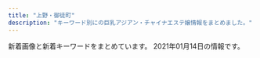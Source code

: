 ```yaml
---
title: "上野・御徒町"
description: "キーワード別にの巨乳アジアン・チャイナエステ嬢情報をまとめました。"
---
```


新着画像と新着キーワードをまとめています。
2021年01月14日の情報です。

<DmmAffiliateIns />
<KeywordTable
  shops={
    [
    {
        "url": "http://aroma-esthe.in.net/",
        "keywords": {
            "86": 4,
            "87": 1,
            "85": 1,
            "D": 4,
            "F": 2
        },
        "name": "\u697d\u5712",
        "station": "JR\u4e0a\u91ce\u99c5\u5165\u8c37\u53e3",
        "img_links": [
            "http://aroma-esthe.in.net/images/cg041.jpg",
            "http://aroma-esthe.in.net/images/cg023.jpg",
            "http://aroma-esthe.in.net/images/cg03.jpg",
            "http://aroma-esthe.in.net/images/cg011.jpg",
            "http://aroma-esthe.in.net/images/tit1.jpg",
            "http://aroma-esthe.in.net/images/cg051.jpg",
            "http://aroma-esthe.in.net/images/r2.jpg",
            "http://aroma-esthe.in.net/images/tit4.jpg",
            "http://aroma-esthe.in.net/images/top.jpg",
            "http://aroma-esthe.in.net/images/cg021.jpg",
            "http://aroma-esthe.in.net/images/cg02.jpg",
            "http://aroma-esthe.in.net/images/sys1.jpg",
            "http://aroma-esthe.in.net/images/tit3.jpg",
            "http://aroma-esthe.in.net/images/cg024.jpg",
            "http://aroma-esthe.in.net/images/cg04.jpg",
            "http://aroma-esthe.in.net/images/cg022.jpg",
            "http://aroma-esthe.in.net/images/cg031.jpg",
            "http://aroma-esthe.in.net/images/cg06.jpg",
            "http://aroma-esthe.in.net/images/fla.jpg",
            "http://aroma-esthe.in.net/images/kan.jpg",
            "http://aroma-esthe.in.net/images/fbf.jpg",
            "http://aroma-esthe.in.net/images/cg05.jpg",
            "http://aroma-esthe.in.net/images/tit2.jpg",
            "http://aroma-esthe.in.net/images/fbt.jpg",
            "http://aroma-esthe.in.net/images/r1.jpg",
            "http://aroma-esthe.in.net/images/r3.jpg",
            "http://aroma-esthe.in.net/images/cg01.jpg",
            "http://aroma-esthe.in.net/images/tit5.jpg",
            "http://aroma-esthe.in.net/images/sys.jpg",
            "http://aroma-esthe.in.net/images/no.png",
            "http://aroma-esthe.in.net/images/pay.jpg",
            "http://aroma-esthe.in.net/images/r4.jpg"
        ]
    },
    {
        "img_links": [
            "http://biki-massage.work/img/s2.jpg",
            "http://biki-massage.work/img/fla3.jpg",
            "http://biki-massage.work/img/sta5.jpg",
            "http://biki-massage.work/img/head.jpg",
            "http://biki-massage.work/img/s6.jpg",
            "http://biki-massage.work/img/fla2.jpg",
            "http://biki-massage.work/img/st6.jpg",
            "http://biki-massage.work/sp/img/s3.jpg",
            "http://biki-massage.work/img/sta4.jpg",
            "http://biki-massage.work/sp/img/p3.jpg",
            "http://biki-massage.work/img/sta6.jpg",
            "http://biki-massage.work/sp/img/tel.jpg",
            "http://biki-massage.work/img/mo.png",
            "http://biki-massage.work/sp/img/s2.jpg",
            "http://biki-massage.work/img/fla1.jpg",
            "http://biki-massage.work/img/st3.jpg",
            "http://biki-massage.work/sp/img/s1.jpg",
            "http://biki-massage.work/sp/img/tit.jpg",
            "http://biki-massage.work/sp/img/t-o.jpg",
            "http://biki-massage.work/sp/img/s6.jpg",
            "http://biki-massage.work/sp/img/pic.jpg",
            "http://biki-massage.work/sp/img/cam.jpg",
            "http://biki-massage.work/img/botton.jpg",
            "http://biki-massage.work/img/sta1.jpg",
            "http://biki-massage.work/img/sta3.jpg",
            "http://biki-massage.work/img/s1.jpg",
            "http://biki-massage.work/sp/img/t-r.jpg",
            "http://biki-massage.work/sp/img/p2.jpg",
            "http://biki-massage.work/img/st4.jpg",
            "http://biki-massage.work/sp/img/t-a.jpg",
            "http://biki-massage.work/sp/img/botton.jpg",
            "http://biki-massage.work/sp/img/pc.jpg",
            "http://biki-massage.work/img/nos.jpg",
            "http://biki-massage.work/sp/img/t-t.jpg",
            "http://biki-massage.work/img/st2.jpg",
            "http://biki-massage.work/sp/img/s4.jpg",
            "http://biki-massage.work/sp/img/sys.jpg",
            "http://biki-massage.work/img/s4.jpg",
            "http://biki-massage.work/sp/img/s5.jpg",
            "http://biki-massage.work/sp/img/info.jpg",
            "http://biki-massage.work/img/s3.jpg",
            "http://biki-massage.work/img/st5.jpg",
            "http://biki-massage.work/sp/img/t-s.jpg",
            "http://biki-massage.work/sp/img/time.jpg",
            "http://biki-massage.work/sp/img/p6.jpg",
            "http://biki-massage.work/img/st1.jpg",
            "http://biki-massage.work/img/campian.jpg",
            "http://biki-massage.work/img/sta2.jpg",
            "http://biki-massage.work/img/s5.jpg",
            "http://biki-massage.work/sp/img/add.jpg"
        ],
        "url": "http://biki-massage.work/",
        "keywords": {
            "E": 1,
            "83": 1,
            "88": 2,
            "C": 16,
            "86": 7,
            "D": 3,
            "87": 2
        },
        "station": "JR\u5fa1\u5f92\u753a\u99c5\u5317\u53e3",
        "name": "\u5a9a\u59eb\uff5e\u30d3\u30ad\uff5e"
    },
    {
        "name": "\u30aa\u30a2\u30b7\u30b9",
        "station": "JR\u4e0a\u91ce\u99c5\u5165\u8c37\u53e3",
        "url": "http://20oasis.com/",
        "keywords": {
            "85": 2,
            "95": 1,
            "90": 1
        },
        "img_links": [
            "http://20oasis.com/images/index_05.png",
            "http://20oasis.com/images/os20-21.jpg",
            "http://20oasis.com/images/index_06.png",
            "http://20oasis.com/images/index_20.jpg",
            "http://20oasis.com/images/1.jpg",
            "http://20oasis.com/images/index_09.png",
            "http://20oasis.com/images/os20-11.jpg",
            "http://20oasis.com/images/index_07.png",
            "http://20oasis.com/images/14.jpg",
            "http://20oasis.com/images/index_03.png",
            "http://20oasis.com/images/a0.jpg",
            "http://20oasis.com/images/os20-7.jpg",
            "http://20oasis.com/images/4.jpg",
            "http://20oasis.com/images/index_02.png",
            "http://20oasis.com/images/os20-8.jpg",
            "http://20oasis.com/images/eso20-2.png",
            "http://20oasis.com/images/index_08.png"
        ]
    },
    {
        "name": "Estela SPA\uff5e\u30a8\u30b9\u30c6\u30e9\u30b9\u30d1",
        "keywords": {
            "C": 7
        },
        "url": "http://estelaspa.com/",
        "station": "JR\u5fa1\u5f92\u753a\u99c5\u5317\u53e3",
        "img_links": [
            "http://estelaspa.com/uploaded/girlinfo/23/G1_23_2.jpg",
            "http://estelaspa.com/img/system/4.jpg",
            "http://estelaspa.com/img/system/2.jpg",
            "http://estelaspa.com/uploaded/girlinfo/12/G1_12_2.jpg",
            "http://estelaspa.com/img/rmenu/staff_off.png",
            "http://estelaspa.com/uploaded/girlinfo/14/G1_14_2.jpg",
            "http://estelaspa.com/uploaded/girlinfo/22/G1_22_2.jpg",
            "http://img.es-navi.com/img/link/banners/s/000002.png",
            "http://estelaspa.com/img/fmenu/call_off.png",
            "http://estelaspa.com/img/google_button.png",
            "http://estelaspa.com/img/photo_button.png",
            "http://estelaspa.com/img/system/3.jpg",
            "http://estelaspa.com/uploaded/girlinfo/9/G2_9_3.jpg",
            "http://estelaspa.com/img/corona.png",
            "http://estelaspa.com/img/system/card.jpg",
            "http://estelaspa.com/uploaded/girlinfo/13/G1_13_2.jpg",
            "http://estelaspa.com/uploaded/girlinfo/16/G2_16_3.jpg",
            "http://estelaspa.com/uploaded/news/201201035405.jpg",
            "http://estelaspa.com/img/room/1.png",
            "http://estelaspa.com/img/rmenu/call_off.png",
            "http://estelaspa.com/img/rmenu/top_off.png",
            "http://estelaspa.com/img/access/key.jpg",
            "http://estelaspa.com/img/system/etc.jpg"
        ]
    },
    {
        "station": "JR\u5fa1\u5f92\u753a\u99c5\u5357\u53e3",
        "keywords": {
            "89": 26,
            "D": 10,
            "C": 25,
            "90": 5,
            "88": 8
        },
        "url": "http://foryou-es.info/",
        "img_links": [
            "http://www.foryou-es.info/images/interior_t.jpg",
            "http://www.foryou-es.info/sp/img/riko4.jpg",
            "http://foryou-es.info/img/rora2.jpg",
            "http://www.foryou-es.info/images/sa.jpg",
            "http://foryou-es.info/images/blog.jpg",
            "http://www.foryou-es.info/img/sia3.jpg",
            "http://foryou-es.info/img/riko3.jpg",
            "http://foryou-es.info/img/seiko.png",
            "http://foryou-es.info/images/info.jpg",
            "http://foryou-es.info/img/riko.png",
            "http://www.foryou-es.info/images/blog.jpg",
            "http://www.foryou-es.info/img/honey2.jpg",
            "http://www.foryou-es.info/images/tt.png",
            "http://www.foryou-es.info/sp/images/top.jpg",
            "http://www.foryou-es.info/img/saki1.jpg",
            "http://www.foryou-es.info/sp/img/riko.png",
            "http://foryou-es.info/img/miki2.jpg",
            "http://foryou-es.info/images/rem.jpg",
            "http://www.foryou-es.info/img/seiko.png",
            "http://www.foryou-es.info/sp/images/head.jpg",
            "http://foryou-es.info/img/rora1.jpg",
            "http://www.foryou-es.info/img/sara3.jpg",
            "http://www.foryou-es.info/sp/img/sia4.jpg",
            "http://foryou-es.info/img/honey2.jpg",
            "http://www.foryou-es.info/sp/img/miki.png",
            "http://foryou-es.info/img/honey1.jpg",
            "http://foryou-es.info/img/saki2.jpg",
            "http://foryou-es.info/img/riko4.jpg",
            "http://www.foryou-es.info/sp/img/hina1.jpg",
            "http://foryou-es.info/img/sara.png",
            "http://www.foryou-es.info/images/2021.jpg",
            "http://www.foryou-es.info/img/yui3.jpg",
            "http://www.foryou-es.info/sp/images/rec3.jpg",
            "http://foryou-es.info/images/tel.png",
            "http://www.foryou-es.info/sp/images/newsb.jpg",
            "http://www.foryou-es.info/sp/img/sia1.jpg",
            "http://www.foryou-es.info/sp/images/pc.jpg",
            "http://www.foryou-es.info/sp/img/hina2.jpg",
            "http://www.foryou-es.info/sp/menu/staff.jpg",
            "http://www.foryou-es.info/sp/staff/saki.png",
            "http://www.foryou-es.info/images/si.png",
            "http://foryou-es.info/images/ac.jpg",
            "http://www.foryou-es.info/sp/img/saki3.jpg",
            "http://www.foryou-es.info/images/interior.jpg",
            "http://www.foryou-es.info/sp/img/saki.png",
            "http://www.foryou-es.info/sp/images/rec1.jpg",
            "http://www.foryou-es.info/sp/img/sia.png",
            "http://www.foryou-es.info/img/riko2.jpg",
            "http://www.foryou-es.info/images/staff_t.jpg",
            "http://www.foryou-es.info/sp/img/miki2.jpg",
            "http://foryou-es.info/img/saki1.jpg",
            "http://www.foryou-es.info/sp/img/yui.png",
            "http://www.foryou-es.info/images/news.jpg",
            "http://foryou-es.info/images/sa.jpg",
            "http://foryou-es.info/images/zy.png",
            "http://www.foryou-es.info/img/saki3.jpg",
            "http://www.foryou-es.info/sp/images/interior_t.jpg",
            "http://www.foryou-es.info/sp/images/rec2.jpg",
            "http://www.foryou-es.info/sp/img/riko3.jpg",
            "http://foryou-es.info/img/hina3.jpg",
            "http://www.foryou-es.info/img/riko.png",
            "http://foryou-es.info/images/interior1.png",
            "http://www.foryou-es.info/sp/img/riko1.jpg",
            "http://foryou-es.info/images/sirase.jpg",
            "http://www.foryou-es.info/img/riko3.jpg",
            "http://www.foryou-es.info/img/sia1.jpg",
            "http://www.foryou-es.info/sp/menu/interior.jpg",
            "http://foryou-es.info/images/so.jpg",
            "http://foryou-es.info/img/sara1.jpg",
            "http://www.foryou-es.info/img/hina3.jpg",
            "http://www.foryou-es.info/sp/img/miki1.jpg",
            "http://www.foryou-es.info/sp/img/rora1.jpg",
            "http://www.foryou-es.info/img/sia2.jpg",
            "http://www.foryou-es.info/sp/img/sia2.jpg",
            "http://foryou-es.info/img/yui3.jpg",
            "http://foryou-es.info/img/sia4.jpg",
            "http://www.foryou-es.info/sp/images/ac2.jpg",
            "http://www.foryou-es.info/sp/img/rora3.jpg",
            "http://www.foryou-es.info/images/info.jpg",
            "http://foryou-es.info/images/2021.jpg",
            "http://www.foryou-es.info/sp/img/hina.png",
            "http://foryou-es.info/img/sia2.jpg",
            "http://foryou-es.info/img/rora3.jpg",
            "http://www.foryou-es.info/img/yui1.jpg",
            "http://www.foryou-es.info/img/honey3.jpg",
            "http://www.foryou-es.info/sp/img/sia3.jpg",
            "http://www.foryou-es.info/img/riko4.jpg",
            "http://www.foryou-es.info/sp/img/saki1.jpg",
            "http://foryou-es.info/img/rora4.jpg",
            "http://foryou-es.info/img/hina2.jpg",
            "http://foryou-es.info/img/honey3.jpg",
            "http://foryou-es.info/images/koko_200x40.png",
            "http://www.foryou-es.info/images/sm.jpg",
            "http://www.foryou-es.info/img/rora.png",
            "http://www.foryou-es.info/sp/img/sara.png",
            "http://www.foryou-es.info/images/zy.png",
            "http://www.foryou-es.info/img/hina1.jpg",
            "http://www.foryou-es.info/sp/images/int1.jpg",
            "http://www.foryou-es.info/sp/images/newface.png",
            "http://www.foryou-es.info/img/honey1.jpg",
            "http://www.foryou-es.info/img/sia.png",
            "http://www.foryou-es.info/sp/images/news.png",
            "http://www.foryou-es.info/img/rora3.jpg",
            "http://foryou-es.info/img/sia3.jpg",
            "http://www.foryou-es.info/images/tp.png",
            "http://foryou-es.info/img/hina4.jpg",
            "http://foryou-es.info/img/sia.png",
            "http://www.foryou-es.info/img/yui2.jpg",
            "http://foryou-es.info/img/riko2.jpg",
            "http://foryou-es.info/images/sm.jpg",
            "http://www.foryou-es.info/sp/img/rora2.jpg",
            "http://www.foryou-es.info/sp/img/miki3.jpg",
            "http://www.foryou-es.info/images/koko_200x40.png",
            "http://www.foryou-es.info/img/sara1.jpg",
            "http://www.foryou-es.info/img/miki1.jpg",
            "http://www.foryou-es.info/img/hina2.jpg",
            "http://foryou-es.info/img/yui1.jpg",
            "http://www.foryou-es.info/sp/images/int2.jpg",
            "http://www.foryou-es.info/sp/images/int3.jpg",
            "http://www.foryou-es.info/sp/images/2021.jpg",
            "http://foryou-es.info/images/tt.png",
            "http://www.foryou-es.info/sp/menu/top.jpg",
            "http://foryou-es.info/img/sara2.jpg",
            "http://www.foryou-es.info/img/miki3.jpg",
            "http://www.foryou-es.info/sp/img/saki2.jpg",
            "http://www.foryou-es.info/img/riko1.jpg",
            "http://www.foryou-es.info/images/rem.jpg",
            "http://foryou-es.info/img/saki.png",
            "http://www.foryou-es.info/img/miki.png",
            "http://www.foryou-es.info/sp/images/sm.jpg",
            "http://www.foryou-es.info/sp/img/rora4.jpg",
            "http://foryou-es.info/img/miki.png",
            "http://www.foryou-es.info/sp/img/seiko.png",
            "http://foryou-es.info/images/interior_t.jpg",
            "http://foryou-es.info/images/newface.jpg",
            "http://foryou-es.info/img/miki3.jpg",
            "http://www.foryou-es.info/img/hina4.jpg",
            "http://www.foryou-es.info/images/sirase.jpg",
            "http://www.foryou-es.info/img/rora4.jpg",
            "http://www.foryou-es.info/sp/img/hina3.jpg",
            "http://foryou-es.info/images/news.jpg",
            "http://foryou-es.info/images/mobile.jpg",
            "http://www.foryou-es.info/img/rora2.jpg",
            "http://www.foryou-es.info/images/interior1.png",
            "http://www.foryou-es.info/img/honey.png",
            "http://foryou-es.info/img/honey.png",
            "http://www.foryou-es.info/sp/img/honey.png",
            "http://www.foryou-es.info/img/sia4.jpg",
            "http://www.foryou-es.info/images/mobile.jpg",
            "http://foryou-es.info/img/sara3.jpg",
            "http://www.foryou-es.info/images/tel.png",
            "http://foryou-es.info/img/miki1.jpg",
            "http://www.foryou-es.info/sp/img/riko2.jpg",
            "http://www.foryou-es.info/img/hina.png",
            "http://www.foryou-es.info/sp/images/ac3.jpg",
            "http://www.foryou-es.info/img/sara2.jpg",
            "http://www.foryou-es.info/sp/images/time.jpg",
            "http://www.foryou-es.info/img/sara.png",
            "http://foryou-es.info/images/tp.png",
            "http://www.foryou-es.info/images/so.jpg",
            "http://foryou-es.info/images/staff_t.jpg",
            "http://foryou-es.info/img/sia1.jpg",
            "http://www.foryou-es.info/sp/images/staff_t.jpg",
            "http://www.foryou-es.info/sp/images/tel.jpg",
            "http://www.foryou-es.info/img/yui.png",
            "http://www.foryou-es.info/sp/images/ac1.jpg",
            "http://www.foryou-es.info/sp/img/hina4.jpg",
            "http://foryou-es.info/images/si.png",
            "http://foryou-es.info/img/hina1.jpg",
            "http://www.foryou-es.info/img/miki2.jpg",
            "http://www.foryou-es.info/sp/img/rora.png",
            "http://foryou-es.info/img/riko1.jpg",
            "http://foryou-es.info/img/saki3.jpg",
            "http://www.foryou-es.info/images/newface.jpg",
            "http://foryou-es.info/img/yui.png",
            "http://foryou-es.info/img/rora.png",
            "http://www.foryou-es.info/img/saki.png",
            "http://www.foryou-es.info/sp/staff/yui.png",
            "http://www.foryou-es.info/img/rora1.jpg",
            "http://foryou-es.info/img/hina.png",
            "http://www.foryou-es.info/img/saki2.jpg",
            "http://foryou-es.info/img/yui2.jpg",
            "http://foryou-es.info/images/interior.jpg"
        ],
        "name": "\u30de\u30fc\u30ad\u30e5\u30ea\u30fcMERCURY"
    },
    {
        "url": "http://o-lucky.work/",
        "keywords": {},
        "station": "JR\u5fa1\u5f92\u753a\u99c5\u5317\u53e3",
        "img_links": [
            "http://o-lucky.work/staff/nana.jpg",
            "http://o-lucky.work/sp/staff/koko.jpg",
            "http://o-lucky.work/sp/images/topgirl.jpg",
            "http://o-lucky.work/images/sys2.jpg",
            "http://o-lucky.work/sp/img/yuyu1.jpg",
            "http://o-lucky.work/images/mobile.jpg",
            "http://o-lucky.work/sp/images/footer.jpg",
            "http://o-lucky.work/sp/img/koko1.jpg",
            "http://o-lucky.work/sp/staff/sayaka.jpg",
            "http://o-lucky.work/staff/sayaka.jpg",
            "http://o-lucky.work/sp/img/sayaka1.jpg",
            "http://o-lucky.work/sp/images/news.jpg",
            "http://o-lucky.work/images/5.jpg",
            "http://o-lucky.work/sp/img/ruru1.jpg",
            "http://o-lucky.work/images/8.jpg",
            "http://o-lucky.work/images/int2.jpg",
            "http://o-lucky.work/sp/images/int2.jpg",
            "http://o-lucky.work/sp/images/b2.jpg",
            "http://o-lucky.work/sp/images/b3.jpg",
            "http://o-lucky.work/sp/images/int3.jpg",
            "http://o-lucky.work/staff/kana.jpg",
            "http://o-lucky.work/sp/images/menu/top.jpg",
            "http://o-lucky.work/img/sayaka1.jpg",
            "http://o-lucky.work/img/koko1.jpg",
            "http://o-lucky.work/sp/images/pc.jpg",
            "http://o-lucky.work/sp/staff/ruru.jpg",
            "http://o-lucky.work/staff/sakura.jpg",
            "http://o-lucky.work/images/int1.jpg",
            "http://o-lucky.work/sp/images/sys2.jpg",
            "http://o-lucky.work/images/line.png",
            "http://o-lucky.work/images/4.jpg",
            "http://o-lucky.work/images/6.jpg",
            "http://o-lucky.work/staff/ruru.jpg",
            "http://o-lucky.work/staff/koko.jpg",
            "http://o-lucky.work/sp/images/ac1.jpg",
            "http://o-lucky.work/images/sys1.jpg",
            "http://o-lucky.work/sp/staff/yuyu.jpg",
            "http://o-lucky.work/images/b2.jpg",
            "http://o-lucky.work/sp/menu/interior.jpg",
            "http://o-lucky.work/sp/img/nana1.jpg",
            "http://o-lucky.work/sp/staff/kana.jpg",
            "http://o-lucky.work/staff/yuyu.jpg",
            "http://o-lucky.work/sp/images/int1.jpg",
            "http://o-lucky.work/sp/staff/nana.jpg",
            "http://o-lucky.work/sp/menu/top.jpg",
            "http://o-lucky.work/sp/images/sys1.jpg",
            "http://o-lucky.work/sp/images/int4.jpg",
            "http://o-lucky.work/images/head.jpg",
            "http://o-lucky.work/sp/images/menu/staff.jpg",
            "http://o-lucky.work/images/7.jpg",
            "http://o-lucky.work/sp/images/tel.jpg",
            "http://o-lucky.work/img/ruru1.jpg",
            "http://o-lucky.work/img/kana1.jpg",
            "http://o-lucky.work/sp/images/staff_t.jpg",
            "http://o-lucky.work/images/sm.jpg",
            "http://o-lucky.work/images/staff_t.jpg",
            "http://o-lucky.work/img/sakura1.jpg",
            "http://o-lucky.work/sp/img/kana1.jpg",
            "http://o-lucky.work/images/1.jpg",
            "http://o-lucky.work/sp/images/top.jpg",
            "http://o-lucky.work/images/news.jpg",
            "http://o-lucky.work/sp/images/newsb.jpg",
            "http://o-lucky.work/images/b1.jpg",
            "http://o-lucky.work/sp/images/interior_t.jpg",
            "http://o-lucky.work/sp/images/sys3.jpg",
            "http://o-lucky.work/sp/menu/staff.jpg",
            "http://o-lucky.work/sp/img/sakura1.jpg",
            "http://o-lucky.work/sp/images/head.jpg",
            "http://o-lucky.work/images/b3.jpg",
            "http://o-lucky.work/img/yuyu1.jpg",
            "http://o-lucky.work/img/nana1.jpg",
            "http://o-lucky.work/sp/images/b1.jpg",
            "http://o-lucky.work/images/tr.jpg",
            "http://o-lucky.work/sp/staff/sakura.jpg",
            "http://o-lucky.work/sp/images/rec1.jpg",
            "http://o-lucky.work/images/interior_t.jpg",
            "http://o-lucky.work/images/3.jpg"
        ],
        "name": "Lucky \u30e9\u30c3\u30ad\u30fc"
    },
    {
        "station": "JR\u5fa1\u5f92\u753a\u99c5\u5357\u53e3",
        "img_links": [
            "http://okachi-mg.com/images/index_07.png",
            "http://okachi-mg.com/images/ks20-15.jpg",
            "http://okachi-mg.com/images/4.jpg",
            "http://www.okachi-mg.com/images/index_20.jpg",
            "http://okachi-mg.com/images/index_05.png",
            "http://okachi-mg.com/images/a0.jpg",
            "http://www.okachi-mg.com/images/index_07.png",
            "http://www.okachi-mg.com/images/esks20-4.jpg",
            "http://www.okachi-mg.com/images/index_06.png",
            "http://www.okachi-mg.com/images/index_02.png",
            "http://www.okachi-mg.com/images/4.jpg",
            "http://okachi-mg.com/images/ks20-18.jpg",
            "http://okachi-mg.com/images/index_08.png",
            "http://okachi-mg.com/images/ks20-9.jpg",
            "http://www.okachi-mg.com/images/index_03.png",
            "http://www.okachi-mg.com/images/index_09.png",
            "http://okachi-mg.com/images/index_09.png",
            "http://www.okachi-mg.com/images/index_05.png",
            "http://www.okachi-mg.com/images/1.jpg",
            "http://www.okachi-mg.com/images/ks20-12.jpg",
            "http://www.okachi-mg.com/images/ks20-17.jpg",
            "http://okachi-mg.com/images/index_06.png",
            "http://okachi-mg.com/images/index_20.jpg",
            "http://okachi-mg.com/images/index_02.png",
            "http://okachi-mg.com/images/esks20-4.jpg",
            "http://www.okachi-mg.com/images/index_19.jpg",
            "http://okachi-mg.com/images/ks20-17.jpg",
            "http://okachi-mg.com/images/ks20-12.jpg",
            "http://www.okachi-mg.com/images/a0.jpg",
            "http://www.okachi-mg.com/images/ks20-9t.jpg",
            "http://okachi-mg.com/images/ks20-9t.jpg",
            "http://www.okachi-mg.com/images/ks20-18.jpg",
            "http://www.okachi-mg.com/images/index_08.png",
            "http://www.okachi-mg.com/images/index_18.jpg",
            "http://okachi-mg.com/images/ks20-5.jpg",
            "http://www.okachi-mg.com/images/ks20-9.jpg",
            "http://okachi-mg.com/images/1.jpg",
            "http://okachi-mg.com/images/ks35.jpg",
            "http://www.okachi-mg.com/images/ks20-15.jpg",
            "http://okachi-mg.com/images/index_03.png",
            "http://www.okachi-mg.com/images/ks35.jpg",
            "http://okachi-mg.com/images/index_19.jpg",
            "http://www.okachi-mg.com/images/ks20-5.jpg",
            "http://okachi-mg.com/images/index_18.jpg"
        ],
        "url": "http://okachi-mg.com/",
        "name": "\u559c\u624b-\u304d\u3057\u3085-",
        "keywords": {
            "86": 2,
            "85": 6,
            "90": 6
        }
    },
    {
        "station": "JR\u4e0a\u91ce\u99c5\u6d45\u8349\u53e3",
        "url": "http://for-you-ueno.net/",
        "name": "For You",
        "img_links": [
            "http://for-you-ueno.net/lib/img/slide2-4.jpg",
            "http://for-you-ueno.net/lib/img/cast2/img2.jpg",
            "http://for-you-ueno.net/lib/img/cast5/img2.jpg",
            "http://for-you-ueno.net/lib/img/cp-desc2-1.png",
            "http://for-you-ueno.net/lib/img/cast4/img1-s.jpg",
            "http://for-you-ueno.net/lib/img/cp-sub1.png",
            "http://for-you-ueno.net/lib/img/cast3/img1-s.jpg",
            "http://for-you-ueno.net/lib/img/cast2/img3.jpg",
            "http://for-you-ueno.net/lib/img/cast1/img1.jpg",
            "http://for-you-ueno.net/lib/img/slide2-2.jpg",
            "http://for-you-ueno.net/lib/img/gallery.png",
            "http://for-you-ueno.net/lib/img/cast6/img2.jpg",
            "http://for-you-ueno.net/lib/img/slide2-1.jpg",
            "http://for-you-ueno.net/lib/img/cast-ttl.png",
            "http://for-you-ueno.net/lib/img/cast3/img2.jpg",
            "http://for-you-ueno.net/lib/img/course-ttl.png",
            "http://for-you-ueno.net/lib/img/cast6/img1-s.jpg",
            "http://for-you-ueno.net/lib/img/plan-ttl.png",
            "http://for-you-ueno.net/lib/img/cast.png",
            "http://for-you-ueno.net/lib/img/cast1/img2-s.jpg",
            "http://for-you-ueno.net/lib/img/slide2-3.jpg",
            "http://for-you-ueno.net/lib/img/aroma.png",
            "http://for-you-ueno.net/lib/img/cast4/img2.jpg",
            "http://for-you-ueno.net/lib/img/cast2/img1-s.jpg",
            "http://for-you-ueno.net/lib/img/cast3/img3-s.jpg",
            "http://for-you-ueno.net/lib/img/recommend.png",
            "http://for-you-ueno.net/lib/img/cast1/img2.jpg",
            "http://for-you-ueno.net/lib/img/cp-sub2.png",
            "http://for-you-ueno.net/lib/img/cast5/img2-s.jpg",
            "http://for-you-ueno.net/lib/img/course.png",
            "http://for-you-ueno.net/lib/img/cast6/img2-s.jpg",
            "http://for-you-ueno.net/lib/img/cast2/img2-s.jpg",
            "http://for-you-ueno.net/lib/img/cast2/img3-s.jpg",
            "http://for-you-ueno.net/lib/img/plan.png",
            "http://for-you-ueno.net/lib/img/cp-desc1sp.png",
            "http://for-you-ueno.net/lib/img/tel2.png",
            "http://for-you-ueno.net/lib/img/cast5/img3-s.jpg",
            "http://for-you-ueno.net/lib/img/address2.png",
            "http://for-you-ueno.net/lib/img/info-ttl.png",
            "http://for-you-ueno.net/lib/img/cp-ttl.png",
            "http://for-you-ueno.net/lib/img/cast3/img1.jpg",
            "http://for-you-ueno.net/lib/img/cast3/img3.jpg",
            "http://for-you-ueno.net/lib/img/cast6/img1.jpg",
            "http://for-you-ueno.net/lib/img/cp-desc1.png",
            "http://for-you-ueno.net/lib/img/cp-desc2-1sp.png",
            "http://for-you-ueno.net/lib/img/cast5/img1.jpg",
            "http://for-you-ueno.net/lib/img/phone.png",
            "http://for-you-ueno.net/lib/img/cast4/img1.jpg",
            "http://for-you-ueno.net/lib/img/cast3/img2-s.jpg",
            "http://for-you-ueno.net/lib/img/cast2/img1.jpg",
            "http://for-you-ueno.net/lib/img/cast6/img3-s.jpg",
            "http://for-you-ueno.net/lib/img/cast6/img3.jpg",
            "http://for-you-ueno.net/lib/img/cast5/img1-s.jpg",
            "http://for-you-ueno.net/lib/img/h1.png",
            "http://for-you-ueno.net/lib/img/open.png",
            "http://for-you-ueno.net/lib/img/cast4/img2-s.jpg",
            "http://for-you-ueno.net/lib/img/cast1/img1-s.jpg",
            "http://for-you-ueno.net/lib/img/cast5/img3.jpg",
            "http://for-you-ueno.net/lib/img/other.png"
        ],
        "keywords": {}
    },
    {
        "img_links": [
            "http://zoey.mssg.jp/images/page_top.png",
            "http://zoey.mssg.jp/images/top/top_04.jpg",
            "http://zoey.mssg.jp/images/top/top_06.jpg",
            "http://zoey.mssg.jp/images/top/top_08.png",
            "http://zoey.mssg.jp/images/staff_image/staf_010a.jpg",
            "http://zoey.mssg.jp/images/top/top_05.jpg",
            "http://zoey.mssg.jp/images/top/top_01.jpg",
            "http://zoey.mssg.jp/images/top/top_02.jpg",
            "http://zoey.mssg.jp/images/top/top_03.jpg",
            "http://zoey.mssg.jp/images/home/top.jpg"
        ],
        "url": "http://zoey.mssg.jp",
        "keywords": {},
        "name": "ZOEY \u30be\u30fc\u30a4",
        "station": "JR\u5fa1\u5f92\u753a\u99c5\u5357\u53e3"
    },
    {
        "img_links": [
            "http://www.iyashinoie-ueno.com/files/018-02.jpg",
            "http://www.iyashinoie-ueno.com/images/staff_top.jpg",
            "http://www.iyashinoie-ueno.com/files/014-02.jpg",
            "http://www.iyashinoie-ueno.com/images/top2.jpg",
            "http://www.iyashinoie-ueno.com/files/018.jpg",
            "http://www.iyashinoie-ueno.com/files/014.jpg",
            "http://www.iyashinoie-ueno.com/images/staff_top2.jpg",
            "http://www.iyashinoie-ueno.com/files/019-02.jpg",
            "http://www.iyashinoie-ueno.com/files/001-02.jpg",
            "http://www.iyashinoie-ueno.com/images/newgirls_top.jpg",
            "http://www.iyashinoie-ueno.com/images/pick1.jpg",
            "http://www.iyashinoie-ueno.com/images/end.jpg",
            "http://www.iyashinoie-ueno.com/images/news_top.jpg",
            "http://www.iyashinoie-ueno.com/files/019.jpg",
            "http://www.iyashinoie-ueno.com/images/mobile.jpg",
            "http://www.iyashinoie-ueno.com/files/001.jpg"
        ],
        "keywords": {
            "D": 12,
            "86": 4,
            "84": 4,
            "87": 8,
            "C": 11
        },
        "station": "JR\u4e0a\u91ce\u99c5\u6d45\u8349\u53e3",
        "name": "\u7652\u3057\u306e\u5bb6",
        "url": "http://www.iyashinoie-ueno.com/"
    },
    {
        "img_links": [
            "http://www.sh-riraks.xyz/uploads/201130/1-201130133145E0.jpg",
            "http://www.sh-riraks.xyz/uploads/201130/1-201130133012441.jpg",
            "http://www.sh-riraks.xyz/img/ttl_girls.png",
            "http://www.sh-riraks.xyz/uploads/allimg/180604/1-1P60410212A02.jpg",
            "http://www.sh-riraks.xyz/uploads/200107/1-20010F92019226.jpg",
            "http://www.sh-riraks.xyz/uploads/181001/1-1Q001142T6406.jpg",
            "http://www.sh-riraks.xyz/uploads/201130/1-20113013311Rc.jpg",
            "http://www.sh-riraks.xyz/uploads/191015/1-1910151T03I48.jpg",
            "http://www.sh-riraks.xyz/uploads/201130/1-201130133029220.jpg",
            "http://www.sh-riraks.xyz/img/ttl_staff.png",
            "http://www.sh-riraks.xyz/uploads/200617/1-20061G54TIb.jpg",
            "http://www.sh-riraks.xyz/uploads/201130/1-201130132942Y6.jpg",
            "http://www.sh-riraks.xyz/uploads/180521/1-1P52116495SC.jpg",
            "http://www.sh-riraks.xyz/uploads/190611/1-1Z611153S2561.jpg",
            "http://www.sh-riraks.xyz/img/ttl_pickup.png",
            "http://www.sh-riraks.xyz/uploads/201130/1-201130133045611.jpg",
            "http://www.sh-riraks.xyz/img/ttl_mobile.png",
            "http://www.sh-riraks.xyz/uploads/201130/1-201130133215X9.jpg",
            "http://www.sh-riraks.xyz/uploads/200617/1-20061G54ZQ14.jpg",
            "http://www.sh-riraks.xyz/uploads/201130/1-201130133129441.jpg",
            "http://www.sh-riraks.xyz/uploads/181001/1-1Q001142IB48.jpg",
            "http://www.sh-riraks.xyz/uploads/201130/1-201130132956292.jpg",
            "http://www.sh-riraks.xyz/uploads/200617/1-20061G54941Z9.jpg",
            "http://www.sh-riraks.xyz/uploads/180521/1-1P5211649103K.jpg",
            "http://www.sh-riraks.xyz/img/ttl_wnew.png"
        ],
        "name": "\u5922\u306e\u8776\u3005",
        "station": "JR\u5fa1\u5f92\u753a\u99c5\u5357\u53e3",
        "keywords": {
            "C": 17
        },
        "url": "http://www.sh-riraks.xyz/"
    },
    {
        "name": "\u30d8\u30d6\u30f3",
        "url": "http://www.t-happy.work/",
        "img_links": [
            "http://www.t-happy.work/images/newface.png",
            "http://www.t-happy.work/images/s1.png",
            "http://www.t-happy.work/images/staff_t.jpg",
            "http://www.t-happy.work/images/head.jpg",
            "http://www.t-happy.work/img/yui1.jpg",
            "http://www.t-happy.work/img/reina1.jpg",
            "http://www.t-happy.work/img/ai1.jpg",
            "http://www.t-happy.work/images/4.png",
            "http://www.t-happy.work/images/5.png",
            "http://www.t-happy.work/img/reina2.jpg",
            "http://www.t-happy.work/img/koko2.jpg",
            "http://www.t-happy.work/images/mobile.jpg",
            "http://www.t-happy.work/images/12.png",
            "http://www.t-happy.work/images/sisu.png",
            "http://www.t-happy.work/images/sys2.png",
            "http://www.t-happy.work/img/ai2.jpg",
            "http://www.t-happy.work/images/sys1.png",
            "http://www.t-happy.work/img/aoi1.jpg",
            "http://www.t-happy.work/images/7.png",
            "http://www.t-happy.work/img/koko1.jpg",
            "http://www.t-happy.work/img/mai1.jpg",
            "http://www.t-happy.work/images/6.png",
            "http://www.t-happy.work/images/11.png",
            "http://www.t-happy.work/images/8.png",
            "http://www.t-happy.work/images/2.png",
            "http://www.t-happy.work/images/1.png",
            "http://www.t-happy.work/images/news.jpg",
            "http://www.t-happy.work/images/int2.png",
            "http://www.t-happy.work/img/momoe1.jpg",
            "http://www.t-happy.work/images/tel.jpg",
            "http://www.t-happy.work/images/interior_t.jpg",
            "http://www.t-happy.work/images/int1.png",
            "http://www.t-happy.work/img/miki1.jpg"
        ],
        "station": "\u6e6f\u5cf6\u99c52\u756a\u51fa\u53e3",
        "keywords": {}
    },
    {
        "name": "\u862d\u82b1 \u30e9\u30f3\u30ab",
        "keywords": {
            "86": 2,
            "D": 1,
            "85": 1,
            "88": 2
        },
        "station": "\u7530\u539f\u753a\u99c51\u756a\u51fa\u53e3",
        "img_links": [
            "http://verybeauty.info/staffPhoto/s20170527134149.jpg",
            "http://verybeauty.info/js/sliderLine/slide_next.png",
            "http://verybeauty.info/staffPhoto/b20200531164041.jpg",
            "http://verybeauty.info/images/mobile.jpg",
            "http://verybeauty.info/staffPhoto/s20200118192201.jpg",
            "http://verybeauty.info/staffPhoto/b20201016143638.jpg",
            "http://verybeauty.info/images/store/05.jpg",
            "http://verybeauty.info/images/returnBtn.png",
            "http://verybeauty.info/staffPhoto/b20190404215411.jpg",
            "http://verybeauty.info/staffPhoto/b20191018113136.jpg",
            "http://verybeauty.info/js/sliderLine/slide_prev.png",
            "http://verybeauty.info/staffPhoto/s20201016143712.jpg",
            "http://verybeauty.info/staffPhoto/s20190404215411.jpg",
            "http://verybeauty.info/staffPhoto/s20200531164041.jpg",
            "http://verybeauty.info/images/store/06.jpg",
            "http://verybeauty.info/staffPhoto/s20200531164502.jpg",
            "http://verybeauty.info/staffPhoto/s20190405101938.jpg",
            "http://verybeauty.info/images/store/01.jpg",
            "http://verybeauty.info/images/store/02.jpg",
            "http://verybeauty.info/staffPhoto/s20170527134756.jpg",
            "http://verybeauty.info/staffPhoto/s20201016143638.jpg",
            "http://verybeauty.info/staffPhoto/s20191018113136.jpg",
            "http://verybeauty.info/staffPhoto/b20170527134756.jpg",
            "http://verybeauty.info/staffPhoto/b20170527134149.jpg"
        ],
        "url": "http://verybeauty.info/"
    },
    {
        "name": "\u30ab\u30eb\u30de\u30ea\u30be\u30fc\u30c8\uff06\u30b9\u30d1",
        "station": "JR\u5fa1\u5f92\u753a\u99c5\u5357\u53e3",
        "img_links": [
            "http://esthe-massage.black/images/index_an_05.jpg",
            "http://esthe-massage.black/images/sta8.jpg",
            "http://esthe-massage.black/images/sta3.jpg",
            "http://esthe-massage.black/images/index_bn_02.jpg",
            "http://esthe-massage.black/images/tit5.png",
            "http://esthe-massage.black/images/top.jpg",
            "http://esthe-massage.black/images/cg7.jpg",
            "http://esthe-massage.black/images/cg2.jpg",
            "http://esthe-massage.black/images/cg11.jpg",
            "http://esthe-massage.black/images/sta11.jpg",
            "http://esthe-massage.black/images/cg4.jpg",
            "http://esthe-massage.black/images/tit1.png",
            "http://esthe-massage.black/images/index_an_02.jpg",
            "http://esthe-massage.black/images/cg3.jpg",
            "http://esthe-massage.black/images/sta7.jpg",
            "http://cdn.dino-es.com/images/logo/88x31DinoEs.png",
            "http://esthe-massage.black/images/sta10.jpg",
            "http://esthe-massage.black/images/cg6.jpg",
            "http://esthe-massage.black/images/index_bn_05.jpg",
            "http://esthe-massage.black/images/sys02.jpg",
            "http://esthe-massage.black/images/acc.jpg",
            "http://esthe-massage.black/images/footer.jpg",
            "http://esthe-massage.black/images/tit2.png",
            "http://esthe-massage.black/images/link_3.jpg",
            "http://esthe-massage.black/images/sta6.jpg",
            "http://esthe-massage.black/images/tit4.png",
            "http://esthe-massage.black/images/cg5.jpg",
            "http://esthe-massage.black/images/index_bn_01.jpg",
            "http://esthe-massage.black/images/index_an_03.jpg",
            "http://esthe-massage.black/images/index_bn_03.jpg",
            "http://esthe-massage.black/images/sys01.jpg",
            "http://esthe-massage.black/images/sta1.jpg",
            "http://esthe-massage.black/images/sta5.jpg",
            "http://esthe-massage.black/images/te.png",
            "http://esthe-massage.black/images/sta2.jpg",
            "http://esthe-massage.black/images/cg12.jpg",
            "http://esthe-massage.black/images/cg8.jpg",
            "http://esthe-massage.black/images/index_an_04.jpg",
            "http://esthe-massage.black/images/sys03.jpg",
            "http://esthe-massage.black/images/sta12.jpg",
            "http://esthe-massage.black/images/cg1.jpg",
            "http://esthe-massage.black/images/index_an_01.jpg",
            "http://esthe-massage.black/images/qr.jpg",
            "http://esthe-massage.black/images/index_an_06.jpg",
            "http://esthe-massage.black/images/index_bn_06.jpg",
            "http://esthe-massage.black/images/cg10.jpg"
        ],
        "url": "http://esthe-massage.black/",
        "keywords": {
            "E": 4,
            "C": 4,
            "84": 8,
            "D": 16,
            "82": 30,
            "89": 4
        }
    },
    {
        "name": "CoCo-Arashi",
        "url": "https://cc-tokyo.xyz/",
        "keywords": {
            "83": 3,
            "87": 6,
            "86": 13,
            "85": 23,
            "84": 3
        },
        "station": "\u4e0a\u91ce\u99c5\u5e83\u5c0f\u8def\u53e3",
        "img_links": [
            "https://cc-tokyo.xyz/images/concept.jpg",
            "https://cc-tokyo.xyz/images/barAccess.jpg",
            "https://cc-tokyo.xyz/therapist/mai1.jpg",
            "https://cc-tokyo.xyz/therapist/mari1.jpg",
            "https://cc-tokyo.xyz/room/1.jpg",
            "https://cc-tokyo.xyz/therapist/momoka1.jpg",
            "https://cc-tokyo.xyz/therapist/moe1.jpg",
            "https://cc-tokyo.xyz/banner/468x60.jpg",
            "https://cc-tokyo.xyz/therapist/yui1.jpg",
            "https://cc-tokyo.xyz/images/barSystem.jpg",
            "https://cc-tokyo.xyz/banner/88x31.jpg",
            "https://cc-tokyo.xyz/images/barLink.jpg",
            "https://cc-tokyo.xyz/images/barTherapist.jpg",
            "https://cc-tokyo.xyz/images/mobile.jpg",
            "https://cc-tokyo.xyz/therapist/yuri1.jpg",
            "https://cc-tokyo.xyz/images/movie.jpg",
            "https://cc-tokyo.xyz/therapist/yanyan1.jpg",
            "https://cc-tokyo.xyz/therapist/minami1.jpg",
            "https://cc-tokyo.xyz/images/magazine.jpg",
            "https://cc-tokyo.xyz/therapist/hinako1.jpg",
            "https://cc-tokyo.xyz/therapist/comingSoon.jpg",
            "https://cc-tokyo.xyz/images/coverGirlText.png",
            "https://cc-tokyo.xyz/therapist/yuyu1.jpg",
            "https://cc-tokyo.xyz/images/indexMap.jpg",
            "http://www.a-side.com/ad/koko/include/banner/koko_200x40.png",
            "https://cc-tokyo.xyz/therapist/emi1.jpg",
            "https://cc-tokyo.xyz/images/barInfo.jpg",
            "https://cc-tokyo.xyz/therapist/saya1.jpg",
            "https://cc-tokyo.xyz/images/barProfile.jpg"
        ]
    },
    {
        "name": "\u61a9",
        "url": "http://ikoi.ies.fun/",
        "station": "JR\u5fa1\u5f92\u753a\u99c5\u5357\u53e3",
        "keywords": {},
        "img_links": [
            "http://ikoi.ies.fun/photos/sites/30/2019/04/2019041003193229.jpg",
            "http://ikoi.ies.fun/photos/sites/30/2019/04/2019041003200578.jpg",
            "http://ikoi.ies.fun/photos/sites/30/2019/04/2019041003152989.jpg",
            "http://ikoi.ies.fun/imge/imge.jpg",
            "http://ikoi.ies.fun/imge/s_staff.jpg",
            "http://ikoi.ies.fun/photos/sites/30/2020/11/2020111202194447.jpg",
            "http://ikoi.ies.fun/photos/sites/30/2019/04/2019041003182929.jpg",
            "http://ikoi.ies.fun/imge/sys.jpg",
            "http://ikoi.ies.fun/photos/sites/30/2019/08/2019081201441933.jpg",
            "http://ikoi.ies.fun/photos/sites/30/2019/04/2019041003160427.jpg",
            "http://ikoi.ies.fun/photos/sites/30/2020/11/2020111202190044.jpg",
            "http://ikoi.ies.fun/imge/staff-t.png"
        ]
    },
    {
        "url": "http://th20.com/turu/",
        "name": "\u9db4",
        "img_links": [
            "http://th20.com/turu/images/mobile.jpg"
        ],
        "keywords": {
            "C": 7
        },
        "station": "\u6d45\u8349\u99c52\u756a\u51fa\u53e3"
    },
    {
        "name": "\u30b9\u30de\u30a4\u30eb",
        "img_links": [
            "http://smile.ests.jp/images/s1.jpg",
            "http://smile.ests.jp/photos/sites/73/2019/06/2019061509402357.jpg",
            "http://smile.ests.jp/photos/sites/73/2019/06/2019060610061095.jpg",
            "http://smile.ests.jp/images/s_news.jpg",
            "http://smile.ests.jp/photos/sites/73/2020/11/2020110814162332.jpg",
            "http://smile.ests.jp/photos/sites/73/2019/06/2019061509402348.jpg",
            "http://smile.ests.jp/images/mobile.jpg",
            "http://smile.ests.jp/images/s_news1.jpg",
            "http://smile.ests.jp/images/top.png",
            "http://smile.ests.jp/images/s3.jpg",
            "http://smile.ests.jp/images/info.jpg",
            "http://smile.ests.jp/photos/sites/73/2019/06/2019061509402378.jpg",
            "http://smile.ests.jp/images/end.png",
            "http://smile.ests.jp/images/s_link.png",
            "http://smile.ests.jp/images/s_staff.png"
        ],
        "station": "JR\u5fa1\u5f92\u753a\u99c5\u5357\u53e3",
        "url": "http://smile.ests.jp/",
        "keywords": {
            "88": 1,
            "C": 1,
            "82": 1,
            "D": 4,
            "87": 1,
            "85": 1,
            "84": 1
        }
    },
    {
        "url": "http://www.a-side.com/o-ai/",
        "name": "\u85cd\uff5e\u30a2\u30a4\uff5e",
        "keywords": {
            "\u80f8": 1,
            "\u4e73": 2,
            "\u5de8\u4e73": 2,
            "C": 1
        },
        "img_links": [
            "http://www.a-side.com/o-ai/images/coupon/info.png",
            "https://static.a-side.com/photo/shop/35149/list.jpg",
            "https://static.a-side.com/photo/shop/33915/list.jpg",
            "https://img.a-side.com/photo/digicame/20210104/32458_04.jpg",
            "http://www.a-side.com/o-ai/images/info/photo02.jpg",
            "http://www.a-side.com/o-ai/staff/nana/index.jpg",
            "https://static.a-side.com/photo/shop/35000/list.jpg",
            "https://img.a-side.com/photo/premium/20210105/34987_01_sp.jpg",
            "https://static.a-side.com/photo/shop/33020/list.jpg",
            "http://www.a-side.com/o-ai/images/info/photo11.jpg",
            "https://static.a-side.com/photo/shop/34644/list.jpg",
            "http://www.a-side.com/o-ai/staff/rika/index.jpg",
            "https://www.a-side.com/include/img/top/button_twitter.png",
            "https://img.a-side.com/photo/digicame/20210106/25065_02.jpg",
            "http://www.a-side.com/o-ai/images/info/photo04.jpg",
            "https://static.a-side.com/photo/shop/34965/list.jpg",
            "http://www.a-side.com/o-ai/staff/yuyu/index.jpg",
            "https://img.a-side.com/photo/premium/20210105/34987_01_index.jpg",
            "https://img.a-side.com/photo/digicame/20210105/27898_02.jpg",
            "http://www.a-side.com/o-ai/staff/aya/index.jpg",
            "https://img.a-side.com/photo/premium/20210114/30430_01_top1.jpg",
            "https://static.a-side.com/photo/shop/24050/list.jpg",
            "http://www.a-side.com/o-ai/staff/yuna/index.jpg",
            "https://img.a-side.com/photo/premium/20210104/34987_01_sp.jpg",
            "http://www.a-side.com/o-ai/images/info/photo08.jpg",
            "https://static.a-side.com/photo/shop/33796/list.jpg",
            "https://img.a-side.com/photo/koko/16032/thumb.jpg",
            "http://www.a-side.com/o-ai/staff/miyuki/index.jpg",
            "http://www.a-side.com/o-ai/images/massage/photo04.jpg",
            "https://img.a-side.com/photo/digicame/20210107/20991_02.jpg",
            "http://www.a-side.com/o-ai/images/massage/photo02.jpg",
            "http://www.a-side.com/o-ai/images/coupon/stamp.jpg",
            "https://static.a-side.com/photo/shop/34764/list.jpg",
            "https://img.a-side.com/photo/koko/34987/thumb.jpg",
            "http://www.a-side.com/o-ai/images/system/stamp.jpg",
            "http://www.a-side.com/o-ai/images/info/photo03.jpg",
            "http://www.a-side.com/o-ai/images/info/photo10.jpg",
            "https://img.a-side.com/photo/premium/20210105/34965_01_sp.jpg",
            "https://static.a-side.com/photo/shop/22869/list.jpg",
            "https://static.a-side.com/photo/shop/35020/list.jpg",
            "http://www.a-side.com/o-ai/staff/maki/index.jpg",
            "http://www.a-side.com/o-ai/images/massage/photo03.jpg",
            "https://static.a-side.com/photo/shop/34847/list.jpg",
            "http://www.a-side.com/o-ai/images/info/photo06.jpg",
            "https://img.a-side.com/photo/digicame/20210108/31406_04.jpg",
            "http://www.a-side.com/o-ai/images/massage/photo01.jpg",
            "https://img.a-side.com/photo/digicame/20210104/22728_02.jpg",
            "https://img.a-side.com/photo/premium/20210113/24050_01_top2.jpg",
            "https://img.a-side.com/photo/digicame/20210105/15122_01.jpg",
            "http://www.a-side.com/o-ai/images/coupon/presented.png",
            "https://img.a-side.com/photo/premium/20201218/12823_01_top2.jpg",
            "https://static.a-side.com/photo/shop/35018/list.jpg",
            "https://static.a-side.com/photo/shop/34987/list.jpg",
            "http://www.a-side.com/o-ai/images/top_notice.jpg",
            "https://img.a-side.com/photo/koko/34965/thumb.jpg",
            "https://img.a-side.com/photo/digicame/20210104/32458_03.jpg",
            "https://img.a-side.com/photo/premium/20210114/30430_01_top2.jpg",
            "https://static.a-side.com/photo/shop/34907/list.jpg",
            "https://static.a-side.com/photo/shop/34961/list.jpg",
            "https://static.a-side.com/photo/shop/34768/list.jpg",
            "http://www.a-side.com/o-ai/images/info/photo12.jpg",
            "https://img.a-side.com/photo/digicame/20210106/25065_01.jpg",
            "http://www.a-side.com/o-ai/images/covergirl.jpg",
            "https://img.a-side.com/photo/digicame/20210108/24528_02.jpg",
            "https://img.a-side.com/photo/koko/32924/thumb.jpg",
            "https://static.a-side.com/photo/shop/33596/list.jpg",
            "https://static.a-side.com/photo/shop/34660/list.jpg",
            "http://www.a-side.com/o-ai/staff/ai/index.jpg",
            "http://www.a-side.com/o-ai/images/info/photo05.jpg",
            "https://img.a-side.com/photo/digicame/20210105/31399_02.jpg",
            "https://img.a-side.com/photo/premium/20210107/34987_01_sp.jpg",
            "http://www.a-side.com/o-ai/images/info/photo01.jpg",
            "https://img.a-side.com/photo/premium/20201218/12823_01_top1.jpg",
            "https://static.a-side.com/photo/shop/35170/list.jpg",
            "https://static.a-side.com/photo/shop/33708/list.jpg",
            "http://www.a-side.com/o-ai/images/info/photo09.jpg",
            "http://www.a-side.com/o-ai/images/info/photo07.jpg",
            "https://static.a-side.com/photo/shop/35132/list.jpg",
            "http://www.a-side.com/o-ai/staff/miho/index.jpg",
            "https://static.a-side.com/photo/shop/34669/list.jpg",
            "https://img.a-side.com/photo/digicame/20210104/19987_02.jpg",
            "https://img.a-side.com/photo/premium/20201214/34140_01_index.jpg",
            "https://static.a-side.com/photo/shop/33321/list.jpg",
            "https://static.a-side.com/photo/shop/16032/list.jpg",
            "https://img.a-side.com/photo/premium/20210113/24050_01_top1.jpg",
            "https://img.a-side.com/photo/weekly/20210108/top.jpg",
            "https://static.a-side.com/photo/shop/30430/list.jpg"
        ],
        "station": "JR\u5fa1\u5f92\u753a\u99c5\u5357\u53e3"
    },
    {
        "station": "JR\u5fa1\u5f92\u753a\u99c5\u5317\u53e3",
        "img_links": [],
        "url": "http://www.itoshii.tokyo/",
        "keywords": {},
        "name": "\u30d5\u30a1\u30f3\u30bf\u30b8\u30fc"
    },
    {
        "keywords": {
            "C": 1
        },
        "url": "http://spa-amore.info/",
        "img_links": [
            "http://spa-amore.info/uploads/rubyes/2017/02/subvisual_link-1000x144.png",
            "http://spa-amore.info/uploads/rubyes/2017/02/bnr_side_credit.png",
            "http://spa-amore.info/uploads/rubyes/2017/02/img_info_06.png",
            "http://spa-amore.info/uploads/rubyes/2018/12/ad-7z8-s.png",
            "http://spa-amore.info/uploads/rubyes/images/no-photo.jpg",
            "http://spa-amore.info/uploads/rubyes/2017/02/bnr_side_01.png",
            "http://spa-amore.info/uploads/rubyes/2019/07/img_4390.jpg",
            "http://spa-amore.info/uploads/rubyes/2018/06/wechatimg111.jpeg",
            "http://spa-amore.info/uploads/rubyes/2018/06/img_6509de79a84e589afe69cac1.jpg",
            "http://spa-amore.info/uploads/rubyes/2020/10/img_6514.jpg",
            "http://spa-amore.info/uploads/rubyes/2020/10/img_6511.jpg",
            "http://spa-amore.info/uploads/rubyes/2017/02/bnr_side_05.png",
            "http://spa-amore.info/uploads/rubyes/2017/02/btn_top_03.png",
            "http://spa-amore.info/uploads/rubyes/2020/01/img_5610-1919x2560.jpg",
            "http://spa-amore.info/uploads/rubyes/2017/02/img_info_04.png",
            "http://spa-amore.info/uploads/rubyes/2019/03/img_35011.jpg",
            "http://spa-amore.info/uploads/rubyes/2019/10/img_4995.jpg",
            "http://spa-amore.info/uploads/rubyes/2018/06/bnr_side_041.png",
            "http://spa-amore.info/uploads/rubyes/2020/05/img_4838.jpg",
            "http://spa-amore.info/uploads/rubyes/2019/12/img_3763.jpg",
            "http://spa-amore.info/uploads/rubyes/2017/02/wifi.jpg",
            "http://spa-amore.info/uploads/rubyes/2020/12/img_6829.jpg",
            "http://spa-amore.info/uploads/rubyes/images/icon_flower.png",
            "http://spa-amore.info/uploads/rubyes/2018/11/img_2998.png",
            "http://spa-amore.info/uploads/rubyes/2019/03/img_35012.jpg",
            "http://spa-amore.info/uploads/rubyes/2019/12/img_3765.jpg",
            "http://spa-amore.info/uploads/rubyes/2017/02/img_info_03.png",
            "http://spa-amore.info/uploads/rubyes/2017/02/subvisual_magazine.png",
            "http://spa-amore.info/uploads/rubyes/images/p01.png",
            "http://spa-amore.info/uploads/rubyes/2018/06/img_6517de79a84e589afe69cac1.jpg",
            "http://spa-amore.info/uploads/rubyes/2017/02/img_info_05.png",
            "http://spa-amore.info/uploads/rubyes/2019/04/img_3768.jpg",
            "http://spa-amore.info/uploads/rubyes/2017/02/bnr_side_02.png",
            "http://spa-amore.info/uploads/rubyes/2017/03/img_bnr_concept.png",
            "http://spa-amore.info/uploads/rubyes/2019/04/img_3767.jpg",
            "http://spa-amore.info/uploads/rubyes/images/subvisual_staff.png",
            "http://spa-amore.info/uploads/rubyes/2017/02/icon_flower.png",
            "http://spa-amore.info/uploads/rubyes/2017/02/img_info_02.png",
            "http://spa-amore.info/uploads/rubyes/2018/12/ad_7z8_720.png",
            "http://spa-amore.info/uploads/rubyes/2017/02/subvisual_contact.png",
            "http://spa-amore.info/uploads/rubyes/2017/02/subvisual_qa.png",
            "http://spa-amore.info/\thttp:/spa-amore.info/uploads/rubyes/2019/03/ivent2.jpeg",
            "http://spa-amore.info/uploads/rubyes/2017/02/subvisual_info.png",
            "http://spa-amore.info/uploads/rubyes/2018/06/img_6526de79a84e589afe69cac1.jpg",
            "http://spa-amore.info/uploads/rubyes/2019/12/img_3761.jpg",
            "http://spa-amore.info/uploads/rubyes/2017/02/subvisual_reserve.png",
            "http://spa-amore.info/uploads/rubyes/2017/02/bnr_side_03.png",
            "http://spa-amore.info/uploads/rubyes/2019/12/img_3766.jpg",
            "http://spa-amore.info/uploads/rubyes/2018/06/img_6484de79a84e589afe69cac1.jpg",
            "http://spa-amore.info/uploads/rubyes/2020/10/img_6515.jpg",
            "http://spa-amore.info/uploads/rubyes/2019/10/img_4997.jpg",
            "http://spa-amore.info/uploads/rubyes/2018/06/tel.jpg",
            "http://spa-amore.info/uploads/rubyes/2017/02/btn_top_01.png",
            "http://spa-amore.info/uploads/rubyes/2020/11/img_6655.jpg",
            "http://spa-amore.info/uploads/rubyes/2017/02/btn_top_02.png",
            "http://spa-amore.info/uploads/rubyes/2017/02/subvisual_link.png",
            "http://spa-amore.info/uploads/rubyes/2020/03/lili.jpeg",
            "http://spa-amore.info/uploads/rubyes/2020/11/img_6654.jpg",
            "http://spa-amore.info/uploads/rubyes/2017/02/img_info_01.png",
            "http://spa-amore.info/uploads/rubyes/2017/02/subvisual_enquete.png",
            "http://spa-amore.info/uploads/rubyes/2017/02/treatment.png"
        ],
        "name": "\u30b9\u30d1 \u30a2\u30e2\u30fc\u30ec",
        "station": "JR\u5fa1\u5f92\u753a\u99c5\u5317\u53e3"
    },
    {
        "name": "\u5973\u624b",
        "keywords": {
            "86": 1,
            "90": 3,
            "85": 3
        },
        "url": "http://www.ueno-assistant.com/",
        "img_links": [
            "http://www.ueno-assistant.com/images/index_08.png",
            "http://www.ueno-assistant.com/images/index_05.png",
            "http://www.ueno-assistant.com/images/1.jpg",
            "http://www.ueno-assistant.com/images/opbs20-12.jpg",
            "http://www.ueno-assistant.com/images/index_07.png",
            "http://www.ueno-assistant.com/images/opbs20-17t.jpg",
            "http://www.ueno-assistant.com/images/a0.jpg",
            "http://www.ueno-assistant.com/images/index_09.png",
            "http://www.ueno-assistant.com/images/opbs20-15.jpg",
            "http://www.ueno-assistant.com/images/opbs35.jpg",
            "http://www.ueno-assistant.com/images/opbs20-9.jpg",
            "http://www.ueno-assistant.com/images/index_19.jpg",
            "http://www.ueno-assistant.com/images/4.jpg",
            "http://www.ueno-assistant.com/images/index_18.jpg",
            "http://www.ueno-assistant.com/images/index_06.png",
            "http://www.ueno-assistant.com/images/opbs20-18.jpg",
            "http://www.ueno-assistant.com/images/opbs20-5.jpg",
            "http://www.ueno-assistant.com/images/index_02.png",
            "http://www.ueno-assistant.com/images/index_20.jpg",
            "http://www.ueno-assistant.com/images/index_03.png",
            "http://www.ueno-assistant.com/images/opbs20-17.jpg"
        ],
        "station": "JR\u4e0a\u91ce\u99c5\u6d45\u8349\u53e3"
    },
    {
        "url": "http://www.cocogarden.link/",
        "name": "COCO-GARDEN",
        "keywords": {
            "F": 2,
            "D": 12,
            "86": 2,
            "87": 10,
            "88": 8,
            "G": 4,
            "E": 2
        },
        "station": "JR\u5fa1\u5f92\u753a\u99c5\u5317\u53e3",
        "img_links": [
            "http://www.cocogarden.link/files/086.jpg",
            "http://www.cocogarden.link/files/075-03.jpg",
            "http://www.cocogarden.link/files/072-02.jpg",
            "http://www.cocogarden.link/files/075-02.jpg",
            "http://www.cocogarden.link/files/058.jpg",
            "http://www.cocogarden.link/images/top1.jpg",
            "http://www.cocogarden.link/files/072-03.jpg",
            "http://www.cocogarden.link/images/end1.png",
            "http://www.cocogarden.link/files/084.jpg",
            "http://www.cocogarden.link/images/nbj3.jpg",
            "http://www.cocogarden.link/files/076-03.jpg",
            "http://www.cocogarden.link/images/s_news.jpg",
            "http://www.cocogarden.link/files/069-03.jpg",
            "http://www.cocogarden.link/files/069-02.jpg",
            "http://www.cocogarden.link/files/037-03.jpg",
            "http://www.cocogarden.link/images/koko_200x40.png",
            "http://www.cocogarden.link/files/076.jpg",
            "http://www.cocogarden.link/files/072.jpg",
            "http://www.cocogarden.link/images/top.jpg",
            "http://www.cocogarden.link/files/075.jpg",
            "http://www.cocogarden.link/images/1.jpg",
            "http://www.cocogarden.link/images/s_staff.jpg",
            "http://www.cocogarden.link/files/059-02.jpg",
            "http://www.cocogarden.link/files/059-03.jpg",
            "http://www.cocogarden.link/files/058-02.jpg",
            "http://www.cocogarden.link/files/080.jpg",
            "http://www.cocogarden.link/files/086-03.jpg",
            "http://www.cocogarden.link/files/080-03.jpg",
            "http://www.cocogarden.link/files/059.jpg",
            "http://www.cocogarden.link/files/069.jpg",
            "http://www.cocogarden.link/files/080-02.jpg",
            "http://www.cocogarden.link/images/mobile.jpg",
            "http://www.cocogarden.link/files/076-02.jpg",
            "http://www.cocogarden.link/images/s_pick.jpg",
            "http://www.cocogarden.link/files/084-03.jpg",
            "http://www.cocogarden.link/files/037.jpg",
            "http://www.cocogarden.link/images/s_info.jpg",
            "http://www.cocogarden.link/files/037-02.jpg",
            "http://www.cocogarden.link/files/086-02.jpg",
            "http://www.cocogarden.link/files/084-02.jpg",
            "http://www.cocogarden.link/files/058-03.jpg"
        ]
    },
    {
        "url": "http://www.sh-riraku107.xyz/",
        "keywords": {
            "86": 6,
            "85": 48,
            "D": 12,
            "C": 6
        },
        "station": "\u7530\u539f\u753a\u99c53\u756a\u51fa\u53e3",
        "name": "AOI",
        "img_links": [
            "http://www.sh-riraku107.xyz/uploads/200915/1-20091515002JQ.jpg",
            "http://www.sh-riraku107.xyz/uploads/191028/1-19102PQ142352.jpg",
            "http://www.sh-riraku107.xyz/picture/head_3_4214_1545028158650128.jpg",
            "http://www.sh-riraku107.xyz/uploads/190811/1-1ZQ1215612530.jpg",
            "http://www.sh-riraku107.xyz/uploads/190930/1-1Z9301H0432Z.jpg",
            "http://www.sh-riraku107.xyz/uploads/190726/1-1ZH61G444a2.jpg",
            "http://www.sh-riraku107.xyz/uploads/201210/1-201210140639549.jpg",
            "http://www.sh-riraku107.xyz/uploads/191203/1-191203131R1257.jpg",
            "http://www.sh-riraku107.xyz/uploads/201210/1-201210140AV35.jpg",
            "http://www.sh-riraku107.xyz/picture/link_1_4214_154523611765195.jpg",
            "http://www.sh-riraku107.xyz/uploads/190726/1-1ZH61G3011R.jpg",
            "http://www.sh-riraku107.xyz/uploads/190726/1-1ZH61G359B9.jpg",
            "http://www.sh-riraku107.xyz/picture/head_1_4214_1545019611484252.jpg",
            "http://www.sh-riraku107.xyz/picture/head_2_4214_1545028158383139.jpg",
            "http://www.sh-riraku107.xyz/uploads/201210/1-201210140H2S5.jpg",
            "http://www.sh-riraku107.xyz/uploads/190726/1-1ZH61G224459.jpg",
            "http://www.sh-riraku107.xyz/uploads/201210/1-201210140K4F7.jpg",
            "http://www.sh-riraku107.xyz/uploads/200915/1-20091515001J63.jpg",
            "http://www.sh-riraku107.xyz/uploads/201210/1-201210140I61V.jpg"
        ]
    },
    {
        "url": "http://taiwan-resort.com/",
        "img_links": [
            "http://taiwan-resort.com/img/mask01.jpg",
            "http://taiwan-resort.com/img/head_img.png",
            "http://taiwan-resort.com/img/yuki.jpg",
            "http://taiwan-resort.com/img/anna.png",
            "http://taiwan-resort.com/img/mask02.jpg",
            "http://taiwan-resort.com/img/mask05.jpg",
            "http://taiwan-resort.com/img/sara002.jpg",
            "http://taiwan-resort.com/img/mask03.jpg",
            "http://taiwan-resort.com/img/rei.jpg",
            "http://taiwan-resort.com/img/corona-5.jpg",
            "http://taiwan-resort.com/img/mask04.jpg",
            "http://taiwan-resort.com/img/emi001.jpg",
            "http://taiwan-resort.com/img/corona-4.jpg",
            "http://taiwan-resort.com/img/miki.jpg",
            "http://taiwan-resort.com/img/corona-3.jpg",
            "http://taiwan-resort.com/img/corona-2.jpg",
            "http://taiwan-resort.com/img/photo_01.jpg",
            "http://taiwan-resort.com/img/pagetop.png",
            "http://taiwan-resort.com/img/honoka02.jpg",
            "http://taiwan-resort.com/img/mami002.png",
            "http://taiwan-resort.com/img/tel_img.png",
            "http://taiwan-resort.com/img/topbg02.jpg",
            "http://taiwan-resort.com/img/reina3.jpg"
        ],
        "station": "JR\u5fa1\u5f92\u753a\u99c5\u5357\u53e3",
        "name": "\u53f0\u6e7e\u30ea\u30be\u30fc\u30c8",
        "keywords": {}
    },
    {
        "station": "JR\u5fa1\u5f92\u753a\u99c5\u5357\u53e3",
        "img_links": [
            "http://miel.site/_src/29005262/img20191121221515045946.png",
            "http://miel.site/_src/29005355/wechatimg47.jpg",
            "http://miel.site/_src/29510474/_dsf6125.jpg",
            "http://miel.site/_src/29227656/_dsf6136.jpg",
            "http://miel.site/_src/29005360/wechatimg47.jpg",
            "http://miel.site/_src/29312035/wechatimg43.jpg",
            "http://miel.site/_src/29005361/wechatimg47.jpg",
            "http://miel.site/_src/29005344/_dsf6125.jpg",
            "http://miel.site/_src/29339021/_msk7930.jpg",
            "http://miel.site/_src/29005371/smartselect_20190619-130437_wechat.jpg",
            "http://miel.site/_src/29005244/tel.png",
            "http://miel.site/_src/34912881/afb69b6314ccce2e8e5cad415547196_20191220104044273.jpg",
            "http://miel.site/_src/29005260/news.png",
            "http://miel.site/_src/46102614/wechatimg176_20200107153650427.jpg",
            "http://miel.site/_src/36895485/52ab8d55af50aceb629a82f4d4e7387.jpg",
            "http://miel.site/_src/29005243/tel.png",
            "http://miel.site/_src/29005339/img20170112114741767461.png",
            "http://miel.site/_src/29312033/wechatimg44.jpg",
            "http://miel.site/_src/46102608/fbe435955084a9c8c2e02b3bb62d2ef.jpg",
            "http://miel.site/_src/38481438/wechatimg213.jpg",
            "http://miel.site/_src/36895479/0bb834c5e1d56a0e10627c891433859.jpg",
            "http://miel.site/_src/32851154/10.pic.jpg",
            "http://miel.site/_src/29339297/img20190123185245900589.png",
            "http://miel.site/_src/36891852/0bb834c5e1d56a0e10627c891433859.jpg",
            "http://miel.site/_src/29005343/_dsf6130.jpg",
            "http://miel.site/_src/33382135/smartselect_20190619-130437_wechat.jpg",
            "http://miel.site/_src/29311234/_dsf6133.jpg",
            "http://miel.site/_src/29311235/_dsf6135.jpg",
            "http://miel.site/_src/29005342/cam2.png",
            "http://miel.site/_src/29310698/_dsf6119.jpg",
            "http://miel.site/_src/36895484/52ab8d55af50aceb629a82f4d4e7387.jpg",
            "http://miel.site/_src/32618650/wechatimg47.jpg",
            "http://miel.site/_src/38481445/wechatimg177.jpg",
            "http://miel.site/_src/46102607/fbe435955084a9c8c2e02b3bb62d2ef.jpg",
            "http://miel.site/_src/29311236/_dsf6136.jpg",
            "http://miel.site/_src/29005319/sign.png",
            "http://miel.site/_src/29310699/_dsf6130.jpg",
            "http://miel.site/_src/29005376/smartselect_20190619-130437_wechat.jpg",
            "http://miel.site/_src/40140461/cam2.png",
            "http://miel.site/_src/38472503/wechatimg213.jpg",
            "http://miel.site/_src/46102613/e3d9317697b9310640e097934adfc99.jpg",
            "http://miel.site/_src/29005337/_dsf6119.jpg",
            "http://miel.site/_src/36873111/_igp4288.jpg",
            "http://miel.site/_src/29005247/index_09.png",
            "http://miel.site/_src/29005265/mobile.png",
            "http://miel.site/_src/34912876/afb69b6314ccce2e8e5cad415547196_20191220104044273.jpg",
            "http://miel.site/_src/34912875/afb69b6314ccce2e8e5cad415547196_20191220104044273.jpg",
            "http://miel.site/_src/29005377/smartselect_20190619-130437_wechat.jpg"
        ],
        "name": "\u30a8\u30f3\u30b8\u30a7\u30eb",
        "keywords": {
            "82": 1,
            "85": 1,
            "80": 1,
            "96": 1
        },
        "url": "http://miel.site"
    },
    {
        "url": "https://arirang.tyo.cm/",
        "station": "JR\u5fa1\u5f92\u753a\u99c5\u5317\u53e3",
        "keywords": {
            "D": 30,
            "C": 6,
            "86": 6,
            "87": 6,
            "85": 18,
            "83": 6
        },
        "img_links": [
            "https://arirang.tyo.cm/photos/sites/78/2020/12/2020120409184012.jpg",
            "https://arirang.tyo.cm/photos/sites/78/2020/12/2020120409183322.jpg",
            "https://arirang.tyo.cm/images/tit_staff02.png",
            "https://arirang.tyo.cm/images/tit_therapist.png",
            "https://arirang.tyo.cm/photos/sites/78/2020/12/202012040918423.jpg",
            "https://arirang.tyo.cm/images/sp_tit_staff02.png",
            "https://arirang.tyo.cm/images/sp_tit_new.png",
            "https://arirang.tyo.cm/images/sp_tit_therapist.png",
            "https://arirang.tyo.cm/images/maining.jpg",
            "https://arirang.tyo.cm/images/tit_staff01.png",
            "https://arirang.tyo.cm/images/room1.jpg",
            "https://arirang.tyo.cm/images/sp_top.jpg",
            "https://arirang.tyo.cm/images/room4.jpg",
            "https://arirang.tyo.cm/photos/sites/78/2020/12/2020120409183619.jpg",
            "https://arirang.tyo.cm/images/tit_new.png",
            "https://arirang.tyo.cm/images/sp_tit_staff01.png",
            "https://arirang.tyo.cm/images/top.jpg",
            "https://arirang.tyo.cm/photos/sites/78/2020/12/2020120409183825.jpg",
            "https://arirang.tyo.cm/photos/sites/78/2020/12/2020120409183445.jpg",
            "https://arirang.tyo.cm/images/img_tel.png",
            "https://arirang.tyo.cm/images/room3.jpg",
            "https://arirang.tyo.cm/images/room2.jpg"
        ],
        "name": "\u685c\u30fb\u3055\u304f\u3089"
    },
    {
        "img_links": [
            "http://for-you-ueno.com/lib/img/cast1/img2.jpg",
            "http://for-you-ueno.com/lib/img/cast2/img3.jpg",
            "http://for-you-ueno.com/lib/img/cast3/img3.jpg",
            "http://for-you-ueno.com/lib/img/cast4/img1.jpg",
            "http://for-you-ueno.com/lib/img/cast2/img4-s.jpg",
            "http://for-you-ueno.com/lib/img/plan.png",
            "http://for-you-ueno.com/lib/img/cp-desc2.png",
            "http://for-you-ueno.com/lib/img/cast4/img2.jpg",
            "http://for-you-ueno.com/lib/img/slide1.jpg",
            "http://for-you-ueno.com/lib/img/oil.png",
            "http://for-you-ueno.com/lib/img/cast1/img1.jpg",
            "http://for-you-ueno.com/lib/img/cast3/img2.jpg",
            "http://for-you-ueno.com/lib/img/plan-ttl.png",
            "http://for-you-ueno.com/lib/img/cp-ttl.png",
            "http://for-you-ueno.com/lib/img/cast5/img3-s.jpg",
            "http://for-you-ueno.com/lib/img/cast3/img3-s.jpg",
            "http://for-you-ueno.com/lib/img/cp-desc2sp.png",
            "http://for-you-ueno.com/lib/img/phone.png",
            "http://for-you-ueno.com/lib/img/ashiura.png",
            "http://for-you-ueno.com/lib/img/cast5/img1-s.jpg",
            "http://for-you-ueno.com/lib/img/cast2/img2.jpg",
            "http://for-you-ueno.com/lib/img/cast5/img3.jpg",
            "http://for-you-ueno.com/lib/img/course1.png",
            "http://for-you-ueno.com/lib/img/cast.png",
            "http://for-you-ueno.com/lib/img/course2.png",
            "http://for-you-ueno.com/lib/img/cast3/img4-s.jpg",
            "http://for-you-ueno.com/lib/img/tel.png",
            "http://for-you-ueno.com/lib/img/gallery.png",
            "http://for-you-ueno.com/lib/img/course4.png",
            "http://for-you-ueno.com/lib/img/cast4/img1-s.jpg",
            "http://for-you-ueno.com/lib/img/cast4/img2-s.jpg",
            "http://for-you-ueno.com/lib/img/cast3/img2-s.jpg",
            "http://for-you-ueno.com/lib/img/cast2/img4.jpg",
            "http://for-you-ueno.com/lib/img/course-ttl.png",
            "http://for-you-ueno.com/lib/img/cast5/img2.jpg",
            "http://for-you-ueno.com/lib/img/other.png",
            "http://for-you-ueno.com/lib/img/cast-ttl.png",
            "http://for-you-ueno.com/lib/img/slide2.jpg",
            "http://for-you-ueno.com/lib/img/h1.png",
            "http://for-you-ueno.com/lib/img/cp-sub1.png",
            "http://for-you-ueno.com/lib/img/open.png",
            "http://for-you-ueno.com/lib/img/siatsu.png",
            "http://for-you-ueno.com/lib/img/course5.png",
            "http://for-you-ueno.com/lib/img/course.png",
            "http://for-you-ueno.com/lib/img/cast1/img1-s.jpg",
            "http://for-you-ueno.com/lib/img/cast2/img1.jpg",
            "http://for-you-ueno.com/lib/img/cast2/img2-s.jpg",
            "http://for-you-ueno.com/lib/img/deep.png",
            "http://for-you-ueno.com/lib/img/cast2/img3-s.jpg",
            "http://for-you-ueno.com/lib/img/cast5/img1.jpg",
            "http://for-you-ueno.com/lib/img/cast5/img2-s.jpg",
            "http://for-you-ueno.com/lib/img/slide3.jpg",
            "http://for-you-ueno.com/lib/img/cast3/img1-s.jpg",
            "http://for-you-ueno.com/lib/img/address.png",
            "http://for-you-ueno.com/lib/img/aroma.png",
            "http://for-you-ueno.com/lib/img/cp-sub2.png",
            "http://for-you-ueno.com/lib/img/cast3/img1.jpg",
            "http://for-you-ueno.com/lib/img/course3.png",
            "http://for-you-ueno.com/lib/img/awa.png",
            "http://for-you-ueno.com/lib/img/recommend.png",
            "http://for-you-ueno.com/lib/img/info-ttl.png",
            "http://for-you-ueno.com/lib/img/cp-desc1.png",
            "http://for-you-ueno.com/lib/img/cast3/img4.jpg",
            "http://for-you-ueno.com/lib/img/cast2/img1-s.jpg",
            "http://for-you-ueno.com/lib/img/cast1/img2-s.jpg",
            "http://for-you-ueno.com/lib/img/cp-desc1sp.png"
        ],
        "url": "http://for-you-ueno.com/",
        "keywords": {},
        "station": "JR\u4e0a\u91ce\u99c5\u6d45\u8349\u53e3",
        "name": "You and I*\u30e6\u30fc\uff06\u30a2\u30a4"
    },
    {
        "keywords": {
            "84": 1,
            "85": 3,
            "C": 16,
            "E": 2,
            "89": 2,
            "87": 4,
            "D": 6,
            "88": 2,
            "G": 1,
            "86": 3
        },
        "station": "JR\u5fa1\u5f92\u753a\u99c5\u5357\u53e3",
        "url": "http://aroma-plumeria.work/",
        "name": "\u30a2\u30ed\u30de\u30d7\u30eb\u30e1\u30ea\u30a2",
        "img_links": [
            "http://aroma-plumeria.work/img/bottom.jpg",
            "http://aroma-plumeria.work/img/tps.jpg",
            "http://aroma-plumeria.work/sp/img/sta3.jpg",
            "http://aroma-plumeria.work/sp/img/botton.jpg",
            "http://aroma-plumeria.work/img/bar-t.jpg",
            "http://aroma-plumeria.work/img/sta05.jpg",
            "http://aroma-plumeria.work/img/botton.jpg",
            "http://aroma-plumeria.work/img/sta3.jpg",
            "http://aroma-plumeria.work/img/botton2.jpg",
            "http://aroma-plumeria.work/img/sta5.jpg",
            "http://aroma-plumeria.work/img/nos.jpg",
            "http://aroma-plumeria.work/sp/img/sta5.jpg",
            "http://aroma-plumeria.work/img/sta2.jpg",
            "http://aroma-plumeria.work/sp/img/tel.jpg",
            "http://aroma-plumeria.work/img/sta02.jpg",
            "http://aroma-plumeria.work/sp/img/new.jpg",
            "http://aroma-plumeria.work/sp/img/add2.jpg",
            "http://aroma-plumeria.work/img/news.jpg",
            "http://aroma-plumeria.work/sp/img/pc.jpg",
            "http://aroma-plumeria.work/sp/img/fla-1.jpg",
            "http://aroma-plumeria.work/sp/img/sta9.jpg",
            "http://aroma-plumeria.work/sp/img/sta4.jpg",
            "http://aroma-plumeria.work/sp/img/sta01.jpg",
            "http://aroma-plumeria.work/sp/img/t-o.jpg",
            "http://aroma-plumeria.work/sp/img/add.jpg",
            "http://aroma-plumeria.work/sp/img/sta02.jpg",
            "http://aroma-plumeria.work/sp/img/sta2.jpg",
            "http://aroma-plumeria.work/img/head.jpg",
            "http://aroma-plumeria.work/img/fla3.jpg",
            "http://aroma-plumeria.work/sp/img/rc.jpg",
            "http://aroma-plumeria.work/sp/img/sta09.jpg",
            "http://aroma-plumeria.work/img/sta10.jpg",
            "http://aroma-plumeria.work/img/sta01.jpg",
            "http://aroma-plumeria.work/img/iphone.png",
            "http://aroma-plumeria.work/sp/img/fla-2.jpg",
            "http://aroma-plumeria.work/sp/img/head.jpg",
            "http://aroma-plumeria.work/img/sta4.jpg",
            "http://aroma-plumeria.work/sp/img/sta010.jpg",
            "http://aroma-plumeria.work/sp/img/sta04.jpg",
            "http://aroma-plumeria.work/sp/img/sta05.jpg",
            "http://aroma-plumeria.work/sp/img/t-ac.jpg",
            "http://aroma-plumeria.work/img/sta9.jpg",
            "http://aroma-plumeria.work/img/fla.jpg",
            "http://aroma-plumeria.work/img/fla2.jpg",
            "http://aroma-plumeria.work/img/bar-rc.jpg",
            "http://aroma-plumeria.work/img/sta010.jpg",
            "http://aroma-plumeria.work/img/bar-s.jpg",
            "http://aroma-plumeria.work/sp/img/t-r.jpg",
            "http://aroma-plumeria.work/img/sta1.jpg",
            "http://aroma-plumeria.work/img/bar-a.jpg",
            "http://aroma-plumeria.work/sp/img/footbody.jpg",
            "http://aroma-plumeria.work/sp/img/sta1.jpg",
            "http://aroma-plumeria.work/sp/img/sys.jpg",
            "http://aroma-plumeria.work/img/sta09.jpg",
            "http://aroma-plumeria.work/sp/img/sta10.jpg",
            "http://aroma-plumeria.work/sp/img/news.jpg",
            "http://aroma-plumeria.work/img/bar-r.jpg",
            "http://aroma-plumeria.work/img/sta04.jpg",
            "http://aroma-plumeria.work/sp/img/t-s.jpg"
        ]
    },
    {
        "img_links": [
            "http://ueno-miyabi.work/sp/img/jun2.jpg",
            "http://ueno-miyabi.work/sp/img/haru2.jpg",
            "http://ueno-miyabi.work/sp/img/jun1.jpg",
            "http://ueno-miyabi.work/staff/nana.jpg",
            "http://ueno-miyabi.work/images/3.jpg",
            "http://ueno-miyabi.work/images/4.jpg",
            "http://ueno-miyabi.work/sp/images/footer.jpg",
            "http://ueno-miyabi.work/images/interior_t.jpg",
            "http://ueno-miyabi.work/img/haru1.jpg",
            "http://ueno-miyabi.work/images/b2.jpg",
            "http://ueno-miyabi.work/images/tg_t.jpg",
            "http://ueno-miyabi.work/sp/images/topgirl.jpg",
            "http://ueno-miyabi.work/images/int2.jpg",
            "http://ueno-miyabi.work/sp/staff/yuyu.jpg",
            "http://ueno-miyabi.work/sp/images/int2.jpg",
            "http://ueno-miyabi.work/images/rec2.jpg",
            "http://ueno-miyabi.work/images/newsb.png",
            "http://ueno-miyabi.work/images/news_t.jpg",
            "http://ueno-miyabi.work/sp/images/3.png",
            "http://ueno-miyabi.work/sp/staff/ai.jpg",
            "http://ueno-miyabi.work/images/staff_t.jpg",
            "http://ueno-miyabi.work/img/nana1.jpg",
            "http://ueno-miyabi.work/images/5.jpg",
            "http://ueno-miyabi.work/img/jun2.jpg",
            "http://ueno-miyabi.work/staff/yuyu.jpg",
            "http://ueno-miyabi.work/sp/images/rec2.jpg",
            "http://ueno-miyabi.work/sp/images/4.png",
            "http://ueno-miyabi.work/sp/images/5.png",
            "http://ueno-miyabi.work/images/int1.jpg",
            "http://ueno-miyabi.work/sp/images/ac1.jpg",
            "http://ueno-miyabi.work/sp/img/haru1.jpg",
            "http://ueno-miyabi.work/sp/img/nana1.jpg",
            "http://ueno-miyabi.work/sp/images/newsb.png",
            "http://ueno-miyabi.work/staff/jun.jpg",
            "http://ueno-miyabi.work/sp/images/head.jpg",
            "http://ueno-miyabi.work/staff/ai.jpg",
            "http://ueno-miyabi.work/img/haru2.jpg",
            "http://ueno-miyabi.work/sp/images/news.jpg",
            "http://ueno-miyabi.work/sp/images/ts.jpg",
            "http://ueno-miyabi.work/img/ai1.jpg",
            "http://ueno-miyabi.work/images/head.jpg",
            "http://ueno-miyabi.work/sp/img/yuyu1.jpg",
            "http://ueno-miyabi.work/sp/images/sys.png",
            "http://ueno-miyabi.work/images/1.jpg",
            "http://ueno-miyabi.work/sp/images/tel.jpg",
            "http://ueno-miyabi.work/img/jun1.jpg",
            "http://ueno-miyabi.work/staff/haru.jpg",
            "http://ueno-miyabi.work/sp/images/int1.jpg",
            "http://ueno-miyabi.work/images/tr.jpg",
            "http://ueno-miyabi.work/images/ta.jpg",
            "http://ueno-miyabi.work/sp/menu/staff.jpg",
            "http://ueno-miyabi.work/images/2.jpg",
            "http://ueno-miyabi.work/images/sm.jpg",
            "http://ueno-miyabi.work/sp/images/1.png",
            "http://ueno-miyabi.work/images/rem.jpg",
            "http://ueno-miyabi.work/sp/images/staff_t.jpg",
            "http://ueno-miyabi.work/sp/images/ta.jpg",
            "http://ueno-miyabi.work/sp/img/yuyu2.jpg",
            "http://ueno-miyabi.work/img/yuyu1.jpg",
            "http://ueno-miyabi.work/images/concept.png",
            "http://ueno-miyabi.work/sp/staff/haru.jpg",
            "http://ueno-miyabi.work/sp/images/interior_t.jpg",
            "http://ueno-miyabi.work/sp/images/rec1.png",
            "http://ueno-miyabi.work/sp/staff/jun.jpg",
            "http://ueno-miyabi.work/sp/images/2.png",
            "http://ueno-miyabi.work/images/rec1.png",
            "http://ueno-miyabi.work/images/sys.png",
            "http://ueno-miyabi.work/sp/menu/top.jpg",
            "http://ueno-miyabi.work/img/yuyu2.jpg",
            "http://ueno-miyabi.work/sp/staff/nana.jpg",
            "http://ueno-miyabi.work/images/b1.jpg",
            "http://ueno-miyabi.work/sp/img/ai1.jpg"
        ],
        "name": "\u6975\u4e0a\u30e1\u30f3\u30ba\u30a8\u30b9\u30c6-\u96c5-",
        "station": "JR\u4e0a\u91ce\u99c5\u6d45\u8349\u53e3",
        "keywords": {},
        "url": "http://ueno-miyabi.work/"
    },
    {
        "img_links": [
            "http://chloe.est-u.com/images/a2.jpg",
            "http://chloe.est-u.com/images/s1.jpg",
            "http://chloe.est-u.com/images/index_14.jpg",
            "http://chloe.est-u.com/images/index_02.jpg",
            "http://chloe.est-u.com/images/index_03.jpg",
            "http://chloe.est-u.com/images/a3.jpg",
            "http://chloe.est-u.com/images/3.jpg",
            "http://chloe.est-u.com/images/index_07.jpg",
            "http://chloe.est-u.com/images/2.jpg",
            "http://chloe.est-u.com/images/a1.jpg",
            "http://chloe.est-u.com/images/index_01.jpg",
            "http://chloe.est-u.com/images/cc.jpg"
        ],
        "keywords": {},
        "name": "CHLOE",
        "station": "JR\u5fa1\u5f92\u753a\u99c5\u5357\u53e3",
        "url": "http://chloe.est-u.com/"
    },
    {
        "img_links": [
            "http://kisyou.esjp.xyz/images/roomimg/R_2.jpg",
            "http://kisyou.esjp.xyz/images/topbg.jpg",
            "http://kisyou.esjp.xyz/girl/3.jpg",
            "http://kisyou.esjp.xyz/images/staff_bg.png",
            "http://kisyou.esjp.xyz/girl/3_1.jpg",
            "http://kisyou.esjp.xyz/girl/5.jpg",
            "http://kisyou.esjp.xyz/images/roomimg/R_1.jpg",
            "http://kisyou.esjp.xyz/girl/7_1.jpg",
            "http://kisyou.esjp.xyz/girl/7.jpg",
            "http://kisyou.esjp.xyz/girl/4_1.jpg",
            "http://kisyou.esjp.xyz/images/newsbg.png",
            "http://kisyou.esjp.xyz/girl/5_1.jpg",
            "http://kisyou.esjp.xyz/images/roomimg/R_4.jpg",
            "http://kisyou.esjp.xyz/girl/6_1.jpg",
            "http://kisyou.esjp.xyz/images/tel_footer.png",
            "http://kisyou.esjp.xyz/images/roomimg/R_3.jpg",
            "http://kisyou.esjp.xyz/images/mobile_bg.png",
            "http://kisyou.esjp.xyz/girl/4.jpg",
            "http://kisyou.esjp.xyz/girl/6.jpg",
            "http://kisyou.esjp.xyz/images/pickup_line.png"
        ],
        "keywords": {},
        "station": "\u6d45\u8349\u99c5",
        "name": "\u5409\u7965",
        "url": "http://kisyou.esjp.xyz/"
    },
    {
        "name": "\u6708\u591c",
        "keywords": {},
        "station": "JR\u4e0a\u91ce\u99c5\u6d45\u8349\u53e3",
        "url": "http://www.rosa-es.info/",
        "img_links": [
            "http://www.rosa-es.info/uploads/staff/riri1.jpg",
            "http://www.rosa-es.info/img/staff_h.jpg",
            "http://www.rosa-es.info/img/top.jpg",
            "http://www.rosa-es.info/uploads/staff/rara1.jpg",
            "http://www.rosa-es.info/uploads/staff/nana1.jpg",
            "http://www.rosa-es.info/img/top_1.jpg",
            "http://www.rosa-es.info/uploads/staff/yumi1.jpg",
            "http://www.rosa-es.info/img/staff_1.jpg",
            "http://www.rosa-es.info/uploads/staff/yuri1.jpg",
            "http://www.rosa-es.info/uploads/staff/momo1.jpg",
            "http://www.rosa-es.info/img/mobile.jpg"
        ]
    },
    {
        "img_links": [
            "http://es-en.info/sp/menu/top.jpg",
            "http://es-en.info/images/head.jpg",
            "http://es-en.info/sp/images/staff_t.png",
            "http://es-en.info/sp/images/sisu.png",
            "http://es-en.info/sp/images/interior_t.png",
            "http://es-en.info/sp/images/footer.jpg",
            "http://es-en.info/sp/staff/emi.jpg",
            "http://es-en.info/img/riri.jpg",
            "http://es-en.info/sp/images/sys2.jpg",
            "http://es-en.info/sp/images/head.jpg",
            "http://es-en.info/sp/images/time.png",
            "http://es-en.info/img/yuyu1.jpg",
            "http://es-en.info/sp/images/ac1.jpg",
            "http://es-en.info/images/7.jpg",
            "http://es-en.info/sp/img/tiaki1.jpg",
            "http://es-en.info/sp/images/int3.jpg",
            "http://es-en.info/images/sm.jpg",
            "http://es-en.info/sp/images/sys1.jpg",
            "http://es-en.info/sp/images/newsb.png",
            "http://es-en.info/sp/img/riri1.jpg",
            "http://es-en.info/sp/staff/eri.jpg",
            "http://es-en.info/sp/menu/staff.jpg",
            "http://es-en.info/sp/staff/tiaki.jpg",
            "http://es-en.info/sp/images/rec3.png",
            "http://es-en.info/images/staff_t.jpg",
            "http://es-en.info/img/emi.jpg",
            "http://es-en.info/sp/staff/riri.jpg",
            "http://es-en.info/sp/staff/nana.jpg",
            "http://es-en.info/sp/staff/yuki.jpg",
            "http://es-en.info/sp/img/natumi1.jpg",
            "http://es-en.info/img/eri.jpg",
            "http://es-en.info/img/tiaki1.jpg",
            "http://es-en.info/images/3.jpg",
            "http://es-en.info/images/1.jpg",
            "http://es-en.info/images/interior_t.jpg",
            "http://es-en.info/img/tiaki.jpg",
            "http://es-en.info/img/yuki1.jpg",
            "http://es-en.info/img/natumi1.jpg",
            "http://es-en.info/img/nana1.jpg",
            "http://es-en.info/img/natumi.jpg",
            "http://es-en.info/sp/img/nana1.jpg",
            "http://es-en.info/sp/images/pc.jpg",
            "http://es-en.info/sp/img/yuki1.jpg",
            "http://es-en.info/sp/images/rec1.png",
            "http://es-en.info/sp/images/topgirl.jpg",
            "http://es-en.info/images/mobile.jpg",
            "http://es-en.info/images/info.png",
            "http://es-en.info/sp/images/int1.jpg",
            "http://es-en.info/images/2.jpg",
            "http://es-en.info/sp/images/news.jpg",
            "http://es-en.info/sp/staff/yuyu.jpg",
            "http://es-en.info/sp/img/yuyu1.jpg",
            "http://es-en.info/images/news.jpg",
            "http://es-en.info/img/yuyu.jpg",
            "http://es-en.info/images/8.jpg",
            "http://es-en.info/sp/img/emi1.jpg",
            "http://es-en.info/img/emi1.jpg",
            "http://es-en.info/img/ai1.jpg",
            "http://es-en.info/images/sys1.png",
            "http://es-en.info/images/9.jpg",
            "http://es-en.info/sp/images/int1.png",
            "http://es-en.info/images/4.jpg",
            "http://es-en.info/sp/images/top.jpg",
            "http://es-en.info/img/nana.jpg",
            "http://es-en.info/sp/staff/ai.jpg",
            "http://es-en.info/images/5.jpg",
            "http://es-en.info/sp/staff/natumi.jpg",
            "http://es-en.info/img/yuki.jpg",
            "http://es-en.info/sp/menu/interior.jpg",
            "http://es-en.info/sp/images/sisu_t.jpg",
            "http://es-en.info/sp/images/rec2.png",
            "http://es-en.info/sp/images/sys3.jpg",
            "http://es-en.info/images/10.jpg",
            "http://es-en.info/img/ai.jpg",
            "http://es-en.info/img/eri1.jpg",
            "http://es-en.info/sp/img/eri1.jpg",
            "http://es-en.info/img/riri1.jpg",
            "http://es-en.info/images/rem.jpg",
            "http://es-en.info/sp/images/int2.jpg",
            "http://es-en.info/images/interior.png",
            "http://es-en.info/sp/images/tel.jpg",
            "http://es-en.info/sp/img/ai1.jpg",
            "http://es-en.info/sp/images/sys4.png"
        ],
        "name": "\u5b89\u5fc3\u5802",
        "station": "JR\u5fa1\u5f92\u753a\u99c5\u5357\u53e3",
        "keywords": {
            "F": 1,
            "87": 1,
            "88": 2,
            "85": 1,
            "90": 1,
            "86": 2
        },
        "url": "http://es-en.info/"
    },
    {
        "name": "\u5922\u306e\u604b",
        "url": "http://www.yumenokoi.masg.info/",
        "station": "JR\u5fa1\u5f92\u753a\u99c5\u5317\u53e3",
        "img_links": [
            "http://www.yumenokoi.masg.info/images/service/s01.jpg",
            "http://www.yumenokoi.masg.info/images/rsubt5.png",
            "http://www.yumenokoi.masg.info/photo_news/upimg/709205ef454ab943d9_2.jpg",
            "http://www.yumenokoi.masg.info/photo_news/upimg/388905ec6026e46bbf_1.jpg",
            "http://www.yumenokoi.masg.info/photo_news/upimg/486615f3b4a1700342_2.jpg",
            "http://www.yumenokoi.masg.info/images/rsubt6.png",
            "http://www.yumenokoi.masg.info/files/010-02.jpg",
            "http://www.yumenokoi.masg.info/images/b-tel.png",
            "http://www.yumenokoi.masg.info/photo_news/upimg/709205ef454ab943d9_1.jpg",
            "http://www.yumenokoi.masg.info/files/011-02.jpg",
            "http://www.yumenokoi.masg.info/images/rsubt3.png",
            "http://www.yumenokoi.masg.info/images/service/s06.jpg",
            "http://www.yumenokoi.masg.info/photo_news/upimg/709205ef454ab943d9_0.jpg",
            "http://www.yumenokoi.masg.info/files/002-02.jpg",
            "http://www.yumenokoi.masg.info/photo_news/upimg/388905ec6026e46bbf_2.jpg",
            "http://www.yumenokoi.masg.info/images/tel2.png",
            "http://www.yumenokoi.masg.info/files/015-02.jpg",
            "http://www.yumenokoi.masg.info/files/016-02.jpg",
            "http://www.yumenokoi.masg.info/photo_news/upimg/388905ec6026e46bbf_0.jpg",
            "http://www.yumenokoi.masg.info/files/009-02.jpg",
            "http://www.yumenokoi.masg.info/files/009.jpg",
            "http://www.yumenokoi.masg.info/files/017-02.jpg",
            "http://www.yumenokoi.masg.info/files/013-02.jpg",
            "http://www.yumenokoi.masg.info/files/013.jpg",
            "http://www.yumenokoi.masg.info/files/015.jpg",
            "http://www.yumenokoi.masg.info/photo_news/upimg/497645f9666e055101_0.jpg",
            "http://www.yumenokoi.masg.info/photo_news/upimg/438845e41003c2763e_0.jpg",
            "http://www.yumenokoi.masg.info/files/006.jpg",
            "http://www.yumenokoi.masg.info/files/006-02.jpg",
            "http://www.yumenokoi.masg.info/images/slider-img001.jpg",
            "http://www.yumenokoi.masg.info/files/018.jpg",
            "http://www.yumenokoi.masg.info/images/m2.jpg",
            "http://www.yumenokoi.masg.info/files/021.jpg",
            "http://www.yumenokoi.masg.info/files/018-02.jpg",
            "http://www.yumenokoi.masg.info/files/021-02.jpg",
            "http://www.yumenokoi.masg.info/files/002.jpg",
            "http://www.yumenokoi.masg.info/photo_news/upimg/486615f3b4a1700342_0.jpg",
            "http://www.yumenokoi.masg.info/photo_news/upimg/259165f7d302e6c9a3_1.jpg",
            "http://www.yumenokoi.masg.info/images/rsubt1.png",
            "http://www.yumenokoi.masg.info/images/m1.jpg",
            "http://www.yumenokoi.masg.info/images/rsubt4.png",
            "http://www.yumenokoi.masg.info/photo_news/upimg/270355efab2aa31de5_0.jpg",
            "http://www.yumenokoi.masg.info/images/rsubt7.png",
            "http://www.yumenokoi.masg.info/photo_news/upimg/259165f7d302e6c9a3_0.jpg",
            "http://www.yumenokoi.masg.info/files/023.jpg",
            "http://www.yumenokoi.masg.info/images/service/s04.jpg",
            "http://www.yumenokoi.masg.info/images/m3.jpg",
            "http://www.yumenokoi.masg.info/files/008-02.jpg",
            "http://www.yumenokoi.masg.info/images/service/s02.jpg",
            "http://www.yumenokoi.masg.info/files/011.jpg",
            "http://www.yumenokoi.masg.info/photo_news/upimg/914465f0d217194160_0.jpg",
            "http://www.yumenokoi.masg.info/images/service/s05.jpg",
            "http://www.yumenokoi.masg.info/images/rsubt2.png",
            "http://www.yumenokoi.masg.info/images/b-online.png",
            "http://www.yumenokoi.masg.info/images/m6.jpg",
            "http://www.yumenokoi.masg.info/files/010.jpg",
            "http://www.yumenokoi.masg.info/files/016.jpg",
            "http://www.yumenokoi.masg.info/files/023-02.jpg",
            "http://www.yumenokoi.masg.info/images/service/s03.jpg",
            "http://www.yumenokoi.masg.info/images/m4.jpg",
            "http://www.yumenokoi.masg.info/files/008.jpg",
            "http://www.yumenokoi.masg.info/files/017.jpg",
            "http://www.yumenokoi.masg.info/images/slider-img002.jpg"
        ],
        "keywords": {
            "G": 24,
            "D": 62,
            "88": 31,
            "C": 8,
            "F": 7,
            "87": 32,
            "86": 38
        }
    },
    {
        "name": "\u30de\u30ab\u30ed\u30f3",
        "url": "http://www.macaron.esjoho.com/",
        "keywords": {
            "F": 9,
            "84": 9,
            "E": 18,
            "\u30bb\u30af\u30b7\u30fc": 6,
            "80": 21,
            "D": 30,
            "87": 12,
            "86": 18,
            "C": 57,
            "88": 21
        },
        "img_links": [
            "http://www.macaron.esjoho.com/files/0135-03.jpg",
            "http://www.macaron.esjoho.com/files/030.jpg",
            "http://www.macaron.esjoho.com/images/girl-z2.jpg",
            "http://www.macaron.esjoho.com/files/0126.jpg",
            "http://www.macaron.esjoho.com/files/0138-02.jpg",
            "http://www.macaron.esjoho.com/images/nbj3.jpg",
            "http://www.macaron.esjoho.com/files/0148-02.jpg",
            "http://www.macaron.esjoho.com/files/0124-02.jpg",
            "http://www.macaron.esjoho.com/files/0127-03.jpg",
            "http://www.macaron.esjoho.com/files/030-03.jpg",
            "http://www.macaron.esjoho.com/images/s_mobile.png",
            "http://www.macaron.esjoho.com/files/0132.jpg",
            "http://www.macaron.esjoho.com/files/068-03.jpg",
            "http://www.macaron.esjoho.com/files/00001.jpg",
            "http://www.macaron.esjoho.com/files/061-02.jpg",
            "http://www.macaron.esjoho.com/files/0145-03.jpg",
            "http://www.macaron.esjoho.com/files/0142-02.jpg",
            "http://www.macaron.esjoho.com/files/068.jpg",
            "http://www.macaron.esjoho.com/files/0146.jpg",
            "http://www.macaron.esjoho.com/files/068-02.jpg",
            "http://www.macaron.esjoho.com/files/00001-03.jpg",
            "http://www.macaron.esjoho.com/files/047-03.jpg",
            "http://www.macaron.esjoho.com/files/0112.jpg",
            "http://www.macaron.esjoho.com/files/082.jpg",
            "http://www.macaron.esjoho.com/files/0109-03.jpg",
            "http://www.macaron.esjoho.com/files/0133-03.jpg",
            "http://www.macaron.esjoho.com/files/0147-02.jpg",
            "http://www.macaron.esjoho.com/files/0138-03.jpg",
            "http://www.macaron.esjoho.com/files/0138.jpg",
            "http://www.macaron.esjoho.com/files/082-02.jpg",
            "http://www.macaron.esjoho.com/files/01-02.jpg",
            "http://www.macaron.esjoho.com/files/0131-03.jpg",
            "http://www.macaron.esjoho.com/images/s_link.png",
            "http://www.macaron.esjoho.com/files/061-03.jpg",
            "http://www.macaron.esjoho.com/files/0145.jpg",
            "http://www.macaron.esjoho.com/files/060.jpg",
            "http://www.macaron.esjoho.com/images/top02.jpg",
            "http://www.macaron.esjoho.com/files/0133-02.jpg",
            "http://www.macaron.esjoho.com/files/0146-02.jpg",
            "http://www.macaron.esjoho.com/files/0146-03.jpg",
            "http://www.macaron.esjoho.com/files/0142-03.jpg",
            "http://www.macaron.esjoho.com/files/0126-03.jpg",
            "http://www.macaron.esjoho.com/files/0147-03.jpg",
            "http://www.macaron.esjoho.com/files/0134.jpg",
            "http://www.macaron.esjoho.com/files/0135.jpg",
            "http://www.macaron.esjoho.com/files/030-02.jpg",
            "http://www.macaron.esjoho.com/files/0139-03.jpg",
            "http://www.macaron.esjoho.com/files/037-03.jpg",
            "http://www.macaron.esjoho.com/files/0131-02.jpg",
            "http://www.macaron.esjoho.com/files/037-02.jpg",
            "http://www.macaron.esjoho.com/files/047.jpg",
            "http://www.macaron.esjoho.com/files/0112-03.jpg",
            "http://www.macaron.esjoho.com/files/096-02.jpg",
            "http://www.macaron.esjoho.com/files/096.jpg",
            "http://www.macaron.esjoho.com/files/047-02.jpg",
            "http://www.macaron.esjoho.com/files/096-03.jpg",
            "http://www.macaron.esjoho.com/files/0132-03.jpg",
            "http://www.macaron.esjoho.com/images/top01.jpg",
            "http://www.macaron.esjoho.com/images/girl-z1.jpg",
            "http://www.macaron.esjoho.com/files/0139-02.jpg",
            "http://www.macaron.esjoho.com/files/0112-02.jpg",
            "http://www.macaron.esjoho.com/files/0142.jpg",
            "http://www.macaron.esjoho.com/images/mobile.jpg",
            "http://www.macaron.esjoho.com/files/0126-02.jpg",
            "http://www.macaron.esjoho.com/files/0127.jpg",
            "http://www.macaron.esjoho.com/files/0131.jpg",
            "http://www.macaron.esjoho.com/files/0133.jpg",
            "http://www.macaron.esjoho.com/files/0148.jpg",
            "http://www.macaron.esjoho.com/files/0124.jpg",
            "http://www.macaron.esjoho.com/files/0109.jpg",
            "http://www.macaron.esjoho.com/images/s_news.png",
            "http://www.macaron.esjoho.com/files/0134-03.jpg",
            "http://www.macaron.esjoho.com/files/082-03.jpg",
            "http://www.macaron.esjoho.com/files/037.jpg",
            "http://www.macaron.esjoho.com/files/0124-03.jpg",
            "http://www.macaron.esjoho.com/files/0148-03.jpg",
            "http://www.macaron.esjoho.com/files/0147.jpg",
            "http://www.macaron.esjoho.com/files/061.jpg",
            "http://www.macaron.esjoho.com/files/0139.jpg",
            "http://www.macaron.esjoho.com/files/060-02.jpg",
            "http://www.macaron.esjoho.com/images/s_staff.png",
            "http://www.macaron.esjoho.com/files/0109-02.jpg",
            "http://www.macaron.esjoho.com/files/0127-02.jpg",
            "http://www.macaron.esjoho.com/files/0135-02.jpg",
            "http://www.macaron.esjoho.com/images/s_pick.png",
            "http://www.macaron.esjoho.com/files/060-03.jpg",
            "http://www.macaron.esjoho.com/files/00001-02.jpg",
            "http://www.macaron.esjoho.com/files/0134-02.jpg",
            "http://www.macaron.esjoho.com/files/0132-02.jpg",
            "http://www.macaron.esjoho.com/files/0145-02.jpg",
            "http://www.macaron.esjoho.com/files/01-03.jpg",
            "http://www.macaron.esjoho.com/files/01.jpg"
        ],
        "station": "JR\u5fa1\u5f92\u753a\u99c5\u5317\u53e3"
    },
    {
        "url": "http://reiwabi.work/",
        "img_links": [
            "http://reiwabi.work/staff/kasumi.jpg",
            "http://reiwabi.work/img/risa1.jpg",
            "http://reiwabi.work/staff/risa.jpg",
            "http://reiwabi.work/images/int1.png",
            "http://reiwabi.work/img/erina1.jpg",
            "http://reiwabi.work/staff/mirai.jpg",
            "http://reiwabi.work/images/head.jpg",
            "http://reiwabi.work/img/yumi1.jpg",
            "http://reiwabi.work/images/sys3.jpg",
            "http://reiwabi.work/images/sys5.jpg",
            "http://reiwabi.work/staff/erina.jpg",
            "http://reiwabi.work/images/mobile.jpg",
            "http://reiwabi.work/images/5.jpg",
            "http://reiwabi.work/images/sys1.jpg",
            "http://reiwabi.work/images/news.jpg",
            "http://reiwabi.work/img/mirai1.jpg",
            "http://reiwabi.work/img/aya2.jpg",
            "http://reiwabi.work/images/2.jpg",
            "http://reiwabi.work/img/risa2.jpg",
            "http://reiwabi.work/images/int2.png",
            "http://reiwabi.work/images/line.png",
            "http://reiwabi.work/images/staff_t.jpg",
            "http://reiwabi.work/img/ruru1.jpg",
            "http://reiwabi.work/images/4.jpg",
            "http://reiwabi.work/staff/aya.jpg",
            "http://reiwabi.work/img/kasumi1.jpg",
            "http://reiwabi.work/staff/ruru.jpg",
            "http://reiwabi.work/staff/yumi.jpg",
            "http://reiwabi.work/images/1.jpg",
            "http://reiwabi.work/images/6.jpg",
            "http://reiwabi.work/images/interior_t.jpg",
            "http://reiwabi.work/img/aya1.jpg",
            "http://reiwabi.work/images/sys2.jpg",
            "http://reiwabi.work/images/ac1.jpg",
            "http://reiwabi.work/images/3.jpg",
            "http://reiwabi.work/images/7.jpg"
        ],
        "name": "\u84ee\uff5e\u30ec\u30f3",
        "keywords": {},
        "station": "JR\u5fa1\u5f92\u753a\u99c5\u5317\u53e3"
    },
    {
        "keywords": {
            "C": 2,
            "85": 5,
            "86": 3,
            "E": 2,
            "D": 4,
            "87": 1,
            "\u30bb\u30af\u30b7\u30fc": 1
        },
        "img_links": [
            "https://moon-rabbit.info/uploadfiles/images/campaignMoonRabbitInfo.jpg",
            "https://moon-rabbit.info/staffPhoto/b20201027011549.jpg",
            "https://moon-rabbit.info/images/mobile.jpg",
            "https://moon-rabbit.info/staffPhoto/s20201026233224.jpg",
            "https://moon-rabbit.info/staffPhoto/b20201027020357.jpg",
            "https://moon-rabbit.info/images/store/01.jpg",
            "https://moon-rabbit.info/staffPhoto/s20201027005947.jpg",
            "https://moon-rabbit.info/images/store/03.jpg",
            "https://moon-rabbit.info/staffPhoto/b20201027015914.jpg",
            "https://moon-rabbit.info/staffPhoto/s20201201162931.jpg",
            "https://moon-rabbit.info/staffPhoto/s20201027011627.jpg",
            "https://moon-rabbit.info/staffPhoto/s20201213182803.jpg",
            "https://moon-rabbit.info/staffPhoto/s20201027020436.jpg",
            "https://moon-rabbit.info/js/sliderLine/slide_prev.png",
            "https://moon-rabbit.info/staffPhoto/b20201027004342.jpg",
            "https://moon-rabbit.info/images/store/02.jpg",
            "https://moon-rabbit.info/staffPhoto/b20201027004730.jpg",
            "https://moon-rabbit.info/staffPhoto/b20201027020436.jpg",
            "https://moon-rabbit.info/staffPhoto/s20201027004342.jpg",
            "https://moon-rabbit.info/staffPhoto/s20201027002208.jpg",
            "https://moon-rabbit.info/staffPhoto/b20201201162931.jpg",
            "https://moon-rabbit.info/staffPhoto/s20201027020357.jpg",
            "https://moon-rabbit.info/staffPhoto/s20201027011549.jpg",
            "https://moon-rabbit.info/images/returnBtn.png",
            "https://moon-rabbit.info/staffPhoto/s20201026232438.jpg",
            "https://moon-rabbit.info/staffPhoto/s20201027004730.jpg",
            "https://moon-rabbit.info/staffPhoto/b20201213182803.jpg",
            "https://moon-rabbit.info/staffPhoto/b20201027015802.jpg",
            "https://moon-rabbit.info/staffPhoto/b20201027002208.jpg",
            "https://moon-rabbit.info/staffPhoto/s20201027003115.jpg",
            "https://moon-rabbit.info/staffPhoto/b20201027003115.jpg",
            "https://moon-rabbit.info/staffPhoto/s20201027015802.jpg",
            "https://moon-rabbit.info/js/sliderLine/slide_next.png",
            "https://moon-rabbit.info/staffPhoto/s20201027015914.jpg",
            "https://moon-rabbit.info/staffPhoto/s20201026233328.jpg",
            "https://moon-rabbit.info/images/store/04.jpg",
            "https://moon-rabbit.info/staffPhoto/s20201026233537.jpg",
            "https://moon-rabbit.info/staffPhoto/s20201002155444.jpg"
        ],
        "name": "\u6708\u514e \u30b2\u30c3\u30c8",
        "station": "JR\u5fa1\u5f92\u753a\u99c5\u5357\u53e3",
        "url": "https://moon-rabbit.info/"
    }
]
}
/>
<DmmAffiliateScript />
